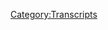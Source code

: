 {{DEFAULTSORT:
    #_TRANSCRIPT_0099:November 1, 2017
}}{{Transcript
    | title         = [[99: November 1, 2017]]
    | caption       = [https://knowledgefight.libsyn.com/knowledge-fight-nov-1-2017 Listen to this episode on Libsyn]
    | episodeNumber = [[99: November 1, 2017|99]]
    | length        = 02:11:57
}}

{{MessageBox
    | header     = Warning: Bot Generated Content
    | text       = This transcript was automatically generated by transcription software and likely contains many mistakes and misattributions. Please check the audio for definitive quotes, attribution, and context.
    | image      = N3yvass4myg91.webp
    | imagewidth = 50px
    | id         = warning
}}

{{TranscriptBlock
    | name      = Alex Jones
    | timestamp = 00:00:00.000
    | text      = Andy in Kansas, you're on the air. Thanks for holding. Well, Alex, I'm a first time caller. I'm a huge fan. I love your work.
}}

{{TranscriptBlock
    | name      = Dan
    | timestamp = 00:00:07.000
    | text      = Hey everybody, welcome back to knowledge fight. I'm Dan. I'm Jordan and we are a couple dudes like to sit around drink novelty beverages and talk a little bit about Alex Jones. There's
}}

{{TranscriptBlock
    | name      = Jordan
    | timestamp = 00:00:15.000
    | text      = a special twist today though we're not drinking novelty beverages.
}}

{{TranscriptBlock
    | name      = Dan
    | timestamp = 00:00:19.000
    | text      = Na Na, na.
}}

{{TranscriptBlock
    | name      = Jordan
    | timestamp = 00:00:21.000
    | text      = Sod wine. My friend palisade.
}}

{{TranscriptBlock
    | name      = Dan
    | timestamp = 00:00:23.000
    | text      = I think I think it's in honor of Area, California and maybe the Palisades
}}

{{TranscriptBlock
    | name      = Jordan
    | timestamp = 00:00:28.000
    | text      = now it's France. Also the Palisades are in Florida. No, they're
}}

{{TranscriptBlock
    | name      = Dan
    | timestamp = 00:00:31.000
    | text      = not. Isn't it an area of California, isn't it? I don't know. I think it is. I think I might be thinking of the Everglades. I associate them. Definitely. I associate them with Saved by the Bell for some reason. They live in the Palisades.
}}

{{TranscriptBlock
    | name      = Jordan
    | timestamp = 00:00:45.000
    | text      = know they constantly had to keep building Palisades to keep the Huns out. A lot of Saved by the bell if I remember.
}}

{{TranscriptBlock
    | name      = Dan
    | timestamp = 00:00:51.000
    | text      = That's correct. All the high jinks that Zack Morris one is gone. Yeah, the king is calm the dork on the show. Yeah. So what is a podcast? I
}}

{{TranscriptBlock
    | name      = Jordan
    | timestamp = 00:01:01.000
    | text      = kill that. That's family. I'm just throwing them all in there. If we're gonna make a pot pie of shitty references, we might as well go all the way.
}}

{{TranscriptBlock
    | name      = Dan
    | timestamp = 00:01:10.000
    | text      = All right. So this is a podcast where we talk about Alex Jones. Indeed, twist is
}}

{{TranscriptBlock
    | name      = Jordan
    | timestamp = 00:01:15.000
    | text      = you know a lot about Alex Jones, my friend you
}}

{{TranscriptBlock
    | name      = Dan
    | timestamp = 00:01:17.000
    | text      = don't know anything about him. Today we'll be going over the November 1 2017. Three
}}

{{TranscriptBlock
    | name      = Jordan
    | timestamp = 00:01:23.000
    | text      = days away from Ragnarok. Burning everybody down? Absolutely. But first I have a cup or only one two days away from Thor Ragnarok.
}}

{{TranscriptBlock
    | name      = Dan
    | timestamp = 00:01:32.000
    | text      = I have a couple of things I want to get into really quick before we start the show that have nothing to do with the show, of course, but we got to turn this into a little bit of like, look, people get tired of fucking Alex Jones. So let's give them a little bit of something I know is
}}

{{TranscriptBlock
    | name      = Jordan
    | timestamp = 00:01:43.000
    | text      = ex wife got tired of fucking let me tell you about Genghis Khan. Oh,
}}

{{TranscriptBlock
    | name      = Dan
    | timestamp = 00:01:50.000
    | text      = boy. So I got a couple people I want to put on blast. Yeah. Okay. The first of them is Will Smith.
}}

{{TranscriptBlock
    | name      = Jordan
    | timestamp = 00:01:59.000
    | text      = Will Smith fine. So again, the time somebody finally took him down before we start the
}}

{{TranscriptBlock
    | name      = Dan
    | timestamp = 00:02:05.000
    | text      = show live here on Twitch. I like to have a themed playlist that people can try and guess the theme of and today's was songs with cities or apparently, counties regions in the title I was going through and I realized like, oh, Miami Will Smith. That's one of them as we went back and listened to it, and I realized well Smith's got a lot of albums. And so I was like why does he have a lot of albums That's That's embarrassing. Like that's that didn't work out for
}}

{{TranscriptBlock
    | name      = Jordan
    | timestamp = 00:02:35.000
    | text      = him. Hey man, if I polymath is a polymath no matter how you slice it Big Willie style
}}

{{TranscriptBlock
    | name      = Dan
    | timestamp = 00:02:39.000
    | text      = was a hit. And then will anyone it was his second album. And I went I was like I was looking through like what are the fucking tracks on will lynnium just didn't work out and get this.
}}

{{TranscriptBlock
    | name      = Jordan
    | timestamp = 00:02:49.000
    | text      = Well, there's will injury there's will decade. That's a
}}

{{TranscriptBlock
    | name      = Dan
    | timestamp = 00:02:53.000
    | text      = region of the world. So I was I was scrolling through it and I saw the wild wild west the theme song from Wild Wild West. I was on air banger unqualified bang until I was like I haven't heard that in a while. I want to fucking listen to wild wild west right and I'm gonna play the beginning of it. Because it's important. I want you to listen to this.
}}

{{TranscriptBlock
    | name      = Jordan
    | timestamp = 00:03:12.000
    | text      = Nobody's ever said that before. Absolutely nobody's ever seen this is why beginning of Wild Wild West is important.
}}

{{TranscriptBlock
    | name      = Dan
    | timestamp = 00:03:19.000
    | text      = It's not the same as the beginning in the movie Wild Wild West. I'll tell you that for sure.
}}

{{TranscriptBlock
    | name      = Jordan
    | timestamp = 00:03:23.000
    | text      = It's the same as in Godzilla vs. Mothra.
}}

{{TranscriptBlock
    | name      = Dan
    | timestamp = 00:03:26.000
    | text      = Right. Absolutely. Okay, that was in the lawsuit. So like listen to this and it'll become clear why I'm putting them on blast. Okay.
}}

{{TranscriptBlock
    | name      = Jordan
    | timestamp = 00:03:35.000
    | text      = Ah, you took the you took the headphone jack out that could have been so smooth. Ah, god damn it. Dan. Your transitions are terrible. Retro, actively bad transition.
}}

{{TranscriptBlock
    | name      = Dan
    | timestamp = 00:03:45.000
    | text      = I thought you were gonna Vamp for a minute. So throw me under the bus. No, here we go. So
}}

{{TranscriptBlock
    | name      = Unknown Speaker
    | timestamp = 00:03:49.000
    | text      = Jaden. Look, it's only a couple more records left on the album, man like what you think I should put on now? What's really not come on man, people when people heard that. I mean, I got some hot records. I got the rain. I got oh, what should I do next? Wow. Wow. All right. Well, you know what? I'm gonna just go on. I'm gonna pick my own. I'm gonna put something else. Alright, alright, man. Fine.
}}

{{TranscriptBlock
    | name      = Dan
    | timestamp = 00:04:12.000
    | text      = Wow. He's blaming his son for putting Wild Wild West on his album. Even though it came out on the wild wild west soundtrack.
}}

{{TranscriptBlock
    | name      = Jordan
    | timestamp = 00:04:22.000
    | text      = I think he hates that song. And he's like, already put it out. Why? Why
}}

{{TranscriptBlock
    | name      = Dan
    | timestamp = 00:04:26.000
    | text      = would I do it again?
}}

{{TranscriptBlock
    | name      = Alex Jones
    | timestamp = 00:04:27.000
    | text      = That's a desperate cash grab trying to fill up this
}}

{{TranscriptBlock
    | name      = Dan
    | timestamp = 00:04:29.000
    | text      = album. He's booking puts it on his baby son.
}}

{{TranscriptBlock
    | name      = Jordan
    | timestamp = 00:04:31.000
    | text      = I don't like how that's very Alex Jonesy and interaction as well. At the same time as he was like, Hey, I don't want to put the song on there. I've got too many hot tracks. Right right. I don't mean to brag.
}}

{{TranscriptBlock
    | name      = Dan
    | timestamp = 00:04:44.000
    | text      = I got that one shitty track, kid. Yeah. And then the so he's on Jaden has been ruining our lives. Ever since the beginning. I can never get enough of that song that was actually Jaden might have been right but be that as it may, Will Smith, still going on blast for blaming his kid for putting us on? On the same album, All right, another person that's gotta go on blast. Yes.
}}

{{TranscriptBlock
    | name      = Jordan
    | timestamp = 00:05:03.000
    | text      = I don't know Jaden Smith for putting Wild Wild West on that album.
}}

{{TranscriptBlock
    | name      = Dan
    | timestamp = 00:05:06.000
    | text      = I don't know the name of this person, but this person is going on blast hard. And it is the person who created the bus stop ads for the Ninja Turtles adventure in New York.
}}

{{TranscriptBlock
    | name      = Jordan
    | timestamp = 00:05:17.000
    | text      = Oh yeah, they're weird as fuck.
}}

{{TranscriptBlock
    | name      = Dan
    | timestamp = 00:05:18.000
    | text      = Have you seen these around? Yeah. All right. So there's those of you who haven't seen these, there's a bunch of them.
}}

{{TranscriptBlock
    | name      = Jordan
    | timestamp = 00:05:23.000
    | text      = You gotta get back into stand up. This
}}

{{TranscriptBlock
    | name      = Dan
    | timestamp = 00:05:25.000
    | text      = is this is a good job.
}}

{{TranscriptBlock
    | name      = Jordan
    | timestamp = 00:05:27.000
    | text      = You can easily do 15 to 20 on
}}

{{TranscriptBlock
    | name      = Dan
    | timestamp = 00:05:29.000
    | text      = this. So there's one of them. That's all four of the turtles in Times Square. And they're all like doing a pose down. Donatella has got like, a statue of liberty hat on and what have you. Fucking Michelangelo has food in his hand. What is it?
}}

{{TranscriptBlock
    | name      = Unknown Speaker
    | timestamp = 00:05:46.000
    | text      = Oh, it's not pizza. Oh, it's
}}

{{TranscriptBlock
    | name      = Dan
    | timestamp = 00:05:47.000
    | text      = not pizza.
}}

{{TranscriptBlock
    | name      = Unknown Speaker
    | timestamp = 00:05:48.000
    | text      = It's not pizza.
}}

{{TranscriptBlock
    | name      = Dan
    | timestamp = 00:05:49.000
    | text      = It's a pretzel. What? What the fuck are they doing? New York is known. Secondly, the Ninja Turtles are known for pizza. To the point where in the video games it was what gave
}}

{{TranscriptBlock
    | name      = Jordan
    | timestamp = 00:06:01.000
    | text      = you it was the most important piece of the video game
}}

{{TranscriptBlock
    | name      = Dan
    | timestamp = 00:06:04.000
    | text      = fucking pretzel. outta here.
}}

{{TranscriptBlock
    | name      = Unknown Speaker
    | timestamp = 00:06:09.000
    | text      = Michelangelo.
}}

{{TranscriptBlock
    | name      = Dan
    | timestamp = 00:06:11.000
    | text      = Everybody at that.
}}

{{TranscriptBlock
    | name      = Jordan
    | timestamp = 00:06:14.000
    | text      = And it's not like it like I can understand if it was like he was holding a salad or something because like eat healthy. Right. But a pretzel is not more
}}

{{TranscriptBlock
    | name      = Dan
    | timestamp = 00:06:21.000
    | text      = healthy. There's a lot of salt. Yeah, it's a lot a lot of oil. Yeah. Yeah. total bullshit. I don't know how that ad gets through the entire ad agency. We're out. That's gonna be like, Hold on now. Hold on. We're about the age where we grew up with Ninja Turtles. I don't think they were in depression,
}}

{{TranscriptBlock
    | name      = Jordan
    | timestamp = 00:06:36.000
    | text      = shouldn't we no more.
}}

{{TranscriptBlock
    | name      = Dan
    | timestamp = 00:06:37.000
    | text      = I think they went crazy for pizza. That was like the last line of the movies.
}}

{{TranscriptBlock
    | name      = Jordan
    | timestamp = 00:06:44.000
    | text      = The movies end with some joke about pizza. And most importantly, a line that I use still to this day from the original Teenage Mutant Ninja Turtles movie. wise man once said forgiveness is divine. But you never pay full price for late pizza.
}}

{{TranscriptBlock
    | name      = Dan
    | timestamp = 00:06:58.000
    | text      = Yeah, there's another one that was like to err is human. But pizza is awesome.
}}

{{TranscriptBlock
    | name      = Jordan
    | timestamp = 00:07:05.000
    | text      = Cowabunga divine
}}

{{TranscriptBlock
    | name      = Dan
    | timestamp = 00:07:06.000
    | text      = Splinter made a funny.
}}

{{TranscriptBlock
    | name      = Jordan
    | timestamp = 00:07:10.000
    | text      = It's weird. That movie was very strange, because that is a Teenage Mutant Ninja Turtles movie. Right. But it is actually a very interesting look at how kids join gangs.
}}

{{TranscriptBlock
    | name      = Dan
    | timestamp = 00:07:23.000
    | text      = Right? It's apparent. Yeah, it's
}}

{{TranscriptBlock
    | name      = Jordan
    | timestamp = 00:07:24.000
    | text      = very fascinating. Yeah.
}}

{{TranscriptBlock
    | name      = Dan
    | timestamp = 00:07:26.000
    | text      = So anyway, that's a couple of people are on blast. We'll come up with a sound effect for that at a later date. But now let's get into maybe. So let's get into Alex Jones. First of all, I'd like to give a couple of policy walk shout outs to new donors. We really appreciate that. We got a new policy wonk in the fold. It was shout out to you, Kevin.
}}

{{TranscriptBlock
    | name      = Alex Jones
    | timestamp = 00:07:52.000
    | text      = I'm a policy wonk.
}}

{{TranscriptBlock
    | name      = Dan
    | timestamp = 00:07:53.000
    | text      = Thank you so much for heaven.
}}

{{TranscriptBlock
    | name      = Jordan
    | timestamp = 00:07:54.000
    | text      = Welcome aboard.
}}

{{TranscriptBlock
    | name      = Dan
    | timestamp = 00:07:56.000
    | text      = We appreciate it. So very much. Also, someone else has joined the ranks of the globalists with a an incredibly generous donation we appreciate very much. Big shout out going out to you, Keegan.
}}

{{TranscriptBlock
    | name      = Alex Jones
    | timestamp = 00:08:07.000
    | text      = I'm a policy wonk donkey I'm telling you brilliant someone someone sodomized suddenly a bucket of poop Danny sharp.
}}

{{TranscriptBlock
    | name      = Dan
    | timestamp = 00:08:17.000
    | text      = Thank you very much. You're officially a globalist. I'm sodomized send me a bucket. Fantastic. Never
}}

{{TranscriptBlock
    | name      = Jordan
    | timestamp = 00:08:25.000
    | text      = not going to enjoy that.
}}

{{TranscriptBlock
    | name      = Dan
    | timestamp = 00:08:27.000
    | text      = Never. It's the it's the gift that keeps on giving from Reverend David Manning. So we're gonna get in today's episode. Yes, November 1. But first here is an out of context drop from this episode.
}}

{{TranscriptBlock
    | name      = Roger Stone
    | timestamp = 00:08:38.000
    | text      = When you repeat a lie makes you a liar.
}}

{{TranscriptBlock
    | name      = Dan
    | timestamp = 00:08:42.000
    | text      = Yep. Thank you, Roger Stone. Thanks for clarifying that. We'll get to you in a minute. Roger. There's a lot of
}}

{{TranscriptBlock
    | name      = Jordan
    | timestamp = 00:08:52.000
    | text      = Roger Stone explaining lying to us is maybe one perhaps the best teacher that's like a con man teaching the FBI how to con people. Right.
}}

{{TranscriptBlock
    | name      = Dan
    | timestamp = 00:09:03.000
    | text      = But like, but a con man who's still actively Yeah, games.
}}

{{TranscriptBlock
    | name      = Jordan
    | timestamp = 00:09:07.000
    | text      = Well, I mean, that's every great con movie where the con man has to be playing the FBI as well. Like, that's how that has to go down
}}

{{TranscriptBlock
    | name      = Dan
    | timestamp = 00:09:14.000
    | text      = there. So they should absolutely watch that movie is tainted now. Yeah. But anyway, let's get into it. Today's episode features a lot of people given up the game quite a bit, right. There's some big news in the world of Alex, which I think is going to excite everybody. And beyond that there. I have to put Media Matters on blast. They will be joining Will Smith and the ad company behind the Ninja Turtles in New York caramel company. I appreciate what Media Matters is doing and bringing attention to stuff, but they've made a critical error. And I will discuss it a little bit later in the episode. But let's start off with some big news and Alex Jones land. This is great.
}}

{{TranscriptBlock
    | name      = Alex Jones
    | timestamp = 00:09:58.000
    | text      = Al Gore. Let me tell you about how The scenes is quarterbacking the attempted takedown of free speech in America and this broadcast. And the next few weeks I'll be at liberty to tell you about it. I'm not at this point. But we have Soros. Al Gore. You've seen Podesta? Saying, Alex Jones E. Sh. You know what? T OS two, he never even tweets but it's about T. And I don't say that, like I'm bragging. I need everybody's prayers. And I need your financial support. Okay.
}}

{{TranscriptBlock
    | name      = Dan
    | timestamp = 00:10:31.000
    | text      = So, one theme that you're gonna see is, ah, you
}}

{{TranscriptBlock
    | name      = Jordan
    | timestamp = 00:10:35.000
    | text      = know, what tea shop? Does he not know what the name of like an ampersand or a star is? You know, like, Isn't that how we usually didn't cartoon eyes are defective?
}}

{{TranscriptBlock
    | name      = Dan
    | timestamp = 00:10:50.000
    | text      = I didn't think he was gonna come back for the T. Yeah, those are gonna be sh you know what I mean? Right there. Yeah. But this is something that he's going to come back to over and over.
}}

{{TranscriptBlock
    | name      = Jordan
    | timestamp = 00:11:00.000
    | text      = Ah, you know what it?
}}

{{TranscriptBlock
    | name      = Dan
    | timestamp = 00:11:03.000
    | text      = short stint. So he's gonna come back to this over and over and over again. And it turns out that Al Gore may or may not be suing Alex, from all the context clues that I have. Ooh, I don't know if it's Al Gore, but someone is fucking Sue and Alex. All right. Alex is scared. He is shook. Because as we know he is halfway crook and coward scared to death scared to look. He is He is in trouble. Yeah, some Something big is happening behind the scenes. And I think it might have something to do with this next clip.
}}

{{TranscriptBlock
    | name      = Alex Jones
    | timestamp = 00:11:36.000
    | text      = I think they can smash us all that will do is invigorate us even more. And as Winston Churchill said, We shall go on to the end, whatever the cost may be, we shall defend our republic, rather that we shall never surrender. He said, We shall go on to the end, whatever the price, maybe she'll defend our Island as Churchill is getting better. We'll go on to the end, drags on to the end. And as you can see, we're winning. But it is. Quite frankly, I love it. I can't wait to I can bring all this stuff out very soon, but they figure it out. We've got PI's and people really freaked out. So I'm not telling you anything. They don't know already. We'll be back stick.
}}

{{TranscriptBlock
    | name      = Jordan
    | timestamp = 00:12:25.000
    | text      = They figured out we're stalking them. Right?
}}

{{TranscriptBlock
    | name      = Dan
    | timestamp = 00:12:28.000
    | text      = I don't trust Alex Jones to hire a competent private investigator. Based on everything I know about everyone else he's ever hired. I imagine He's harassing these people. Right. I imagine there's a you know, just taking pictures in Al Gore's windows or something like
}}

{{TranscriptBlock
    | name      = Jordan
    | timestamp = 00:12:44.000
    | text      = that. I think it's just Owen Troyer putting on a hat and glasses. Yeah, it might as well be like with a magnifying glass like Sherlock Holmes.
}}

{{TranscriptBlock
    | name      = Dan
    | timestamp = 00:12:53.000
    | text      = It's absolute insanity. I think the all likelihood points to like he has been harassing slash stalking. Certain people may be one of the Podesta's. Yeah, that seems to be implied a little bit later in the episode that that was one of the people who put the PI's on. But one of the fun things about this episode is you'll notice he just keeps saying like, I look I can't wait to talk I can't talk about look Aligarh soon. keeps talking about how he can't talk about how Al Gore's Sir Go.
}}

{{TranscriptBlock
    | name      = Jordan
    | timestamp = 00:13:23.000
    | text      = I want to be his lawyer so bad. His lawyer is fucking rich because of a
}}

{{TranscriptBlock
    | name      = Dan
    | timestamp = 00:13:29.000
    | text      = lot of billable hours. Oh, man. A lot of billable hours. A lot available. Guardians of Ga'hoole. Yeah, well,
}}

{{TranscriptBlock
    | name      = Jordan
    | timestamp = 00:13:35.000
    | text      = I mean, naturally, Alex Jones thinks Hogwarts is real, so they would have the best lawyers that can cloud people's minds. So
}}

{{TranscriptBlock
    | name      = Dan
    | timestamp = 00:13:42.000
    | text      = Jordan, you weren't here yesterday.
}}

{{TranscriptBlock
    | name      = Jordan
    | timestamp = 00:13:43.000
    | text      = Use the Imperius curse.
}}

{{TranscriptBlock
    | name      = Dan
    | timestamp = 00:13:44.000
    | text      = I was hanging out with Cthulhu yesterday Yes. And you missed a little propaganda game that Alex Jones played okay. He played it with a guest who goes by the name of Zack and Alex without investigating this guy at all pretends that he has high level intelligence information and I don't know I don't like
}}

{{TranscriptBlock
    | name      = Jordan
    | timestamp = 00:14:03.000
    | text      = the phrase no whammies involved
}}

{{TranscriptBlock
    | name      = Dan
    | timestamp = 00:14:05.000
    | text      = no but he did that would be a great propagate haulers. Zack did agree with Alex Jones as guest who said that there were helicopters involved in the Las Vegas shooting where people were shooting at the crowd from helicopters so it seems credible All right real credible
}}

{{TranscriptBlock
    | name      = Jordan
    | timestamp = 00:14:22.000
    | text      = helicopters people shooting from the crowd
}}

{{TranscriptBlock
    | name      = Dan
    | timestamp = 00:14:25.000
    | text      = no shooting at the crowd. Yeah, right. Alright, so Alex has this caller Zack and the game that he played I apologize to everyone who listened to yesterday's episode but the game was he says that he knows all of the information about what happened but he can't talk about it. Then the guests that he has Shepard Angeles and this caller say a bunch of stuff. After the call Alex is like can you believe it? That's all the secret information I had. He plays that game a lot. It's so fucking it's complete nonsense. So funny. Yeah. And so he said yesterday I want to get this Zach back as a guest and here is the That conclusion of that
}}

{{TranscriptBlock
    | name      = Alex Jones
    | timestamp = 00:15:01.000
    | text      = into other agencies, promoted, who I know has given us good info on air, and that it's mirrored information I've gotten from other sources inside the deep state. And he was gonna come on today, but he got called into a meeting yesterday. They were listening. And he's gotten in some trouble. And what did he say? He said, was clearly Saudi Arabian connections to Vegas, and that there's more imminent attacks coming.
}}

{{TranscriptBlock
    | name      = Dan
    | timestamp = 00:15:27.000
    | text      = So Alex uses that to weave into the Manhattan truck attack that happened.
}}

{{TranscriptBlock
    | name      = Jordan
    | timestamp = 00:15:33.000
    | text      = I'm sorry, we heard you were on Infowars right. And we just can't have you work the fryer anymore. We can't do it. You could do not representing McDonald's very well. You
}}

{{TranscriptBlock
    | name      = Dan
    | timestamp = 00:15:44.000
    | text      = can make that call on your own time, but you're not. You can't do this can't can't do it got orders piling up and look
}}

{{TranscriptBlock
    | name      = Jordan
    | timestamp = 00:15:49.000
    | text      = I don't even want to fire you. I just want to reprimand you but this is your third one. So can
}}

{{TranscriptBlock
    | name      = Dan
    | timestamp = 00:15:54.000
    | text      = I be honest, this is a good fantasy but more likely he got called into a meeting with his mom, you know like oh, like quite thick There's no fucking way that there was like the he got called into like, the FBI director's office. It could
}}

{{TranscriptBlock
    | name      = Jordan
    | timestamp = 00:16:08.000
    | text      = be that that his destiny raid was about to start could be like That's entirely possible. I think Destiny two came out people like that a lot.
}}

{{TranscriptBlock
    | name      = Dan
    | timestamp = 00:16:15.000
    | text      = I'm gonna guess that the guy was either like, I don't want to do this. This This bit has gone far enough. Or something. I just hit Alex presented as like he's called in for years. Right? I can tell you that. I've been studying Alex for the last 11 months. I've listened to the entirety of 2015 in a whole bunch of episodes Other than that, and it's not Yeah, he doesn't call in
}}

{{TranscriptBlock
    | name      = Jordan
    | timestamp = 00:16:38.000
    | text      = that's like Robert David Steele and weary Cassidy is like Oh, hold on a second. I just don't want to do it.
}}

{{TranscriptBlock
    | name      = Dan
    | timestamp = 00:16:43.000
    | text      = Hold on a second here. I'm looking at the chat room garbage. Garbage dick. Are you saying that this Zach guy is a Reddit celebrity? Is that is that the case? I think we might be getting some intel from the from the chat room. Don't try and pretend this person's an intelligence. Garbage dick. Great. Oh, great. That's
}}

{{TranscriptBlock
    | name      = Jordan
    | timestamp = 00:17:04.000
    | text      = what I imagined Star Trek Deep Space Nine in real life would be it's just like garbage dick. Are you there?
}}

{{TranscriptBlock
    | name      = Unknown Speaker
    | timestamp = 00:17:10.000
    | text      = Can you hear me garbage Dick way
}}

{{TranscriptBlock
    | name      = Dan
    | timestamp = 00:17:12.000
    | text      = way way way way garbage Dick Zack is not based stickman those are those are different. Those are different dudes based stickman was also on I gotcha. So that may be the Zack CIA Faker, FBI Faker guy? He might be a Reddit celebrity. Who knows?
}}

{{TranscriptBlock
    | name      = Jordan
    | timestamp = 00:17:30.000
    | text      = I keep thinking that base stickman is like Slenderman I keep getting too too mixed up. Oh, no. Is he the is Slenderman is the reason that those two kids killed
}}

{{TranscriptBlock
    | name      = Dan
    | timestamp = 00:17:39.000
    | text      = the Slenderman i Yeah. Slenderman I'm also let's get rid of the babba Duke right. There's all sorts of
}}

{{TranscriptBlock
    | name      = Jordan
    | timestamp = 00:17:47.000
    | text      = Roger Stone is the babba Duke actually
}}

{{TranscriptBlock
    | name      = Dan
    | timestamp = 00:17:49.000
    | text      = Oh man. Yeah, that is my dude over here. That's tweet ever at spook person. So in this next, we're gonna get into an era here. There's a chunk going on here. Right and what we end up with is Alex Jones has found out about the truck attack and in Manhattan that's not good. He pretends
}}

{{TranscriptBlock
    | name      = Jordan
    | timestamp = 00:18:14.000
    | text      = that you almost want to keep some pizza pieces of news away from him and some pizzas away from well trim it up Alex it look if they Teenage Mutant Ninja Turtles can't have pizza. Goddamnit Alex neither can you Alex, you
}}

{{TranscriptBlock
    | name      = Dan
    | timestamp = 00:18:25.000
    | text      = get a pretzel. So Aleksa I mean, I don't know I don't know how else to set this up. He just launches into an incredibly I mean, why mama phobic quite bigoted rant big. And this is some of the stuff that that Media Matters was covering and this will be part one of the discussion about that and then at the end of the episode i'll explain what they could have done better.
}}

{{TranscriptBlock
    | name      = Alex Jones
    | timestamp = 00:18:48.000
    | text      = But at this mentally retarded animal let's screen a vicious psychotic inbred ISIS get Look at that guy.
}}

{{TranscriptBlock
    | name      = Dan
    | timestamp = 00:18:57.000
    | text      = This stuff was not in the immediate matters report. Look at
}}

{{TranscriptBlock
    | name      = Alex Jones
    | timestamp = 00:19:01.000
    | text      = that demon. Oh, and he just culturally and REG and again, it's a cooking for the left. They left us in their homes across the nation last night weren't just making apologies like Jake Tapper saying it's beautiful. But a lot of you can better believe we're engaging in self flagellation. And I'm not joking when I say that. They love this the fact that we can bring in I think a millions of these people were waiting different
}}

{{TranscriptBlock
    | name      = Jordan
    | timestamp = 00:19:33.000
    | text      = direct ads.
}}

{{TranscriptBlock
    | name      = Alex Jones
    | timestamp = 00:19:35.000
    | text      = That's hard to do. From the inbreeding and but totally psychotic always believe their God, like any like a lot of other seriously inbred mentally we tried to people's very sad, but this Ovenbird describing
}}

{{TranscriptBlock
    | name      = Jordan
    | timestamp = 00:19:49.000
    | text      = why people are
}}

{{TranscriptBlock
    | name      = Alex Jones
    | timestamp = 00:19:52.000
    | text      = in high numbers. So it's not just the religion folks. It's the inbreeding armies of inbred psycho killers. We gotta get rid of psycho inbred Muslim hillbillies
}}

{{TranscriptBlock
    | name      = Jordan
    | timestamp = 00:20:05.000
    | text      = attacking Muslim hillbillies.
}}

{{TranscriptBlock
    | name      = Alex Jones
    | timestamp = 00:20:09.000
    | text      = They're my nose areas, the Appalachia where some people are inbred, you don't mess with those people, they'll kill you in two seconds. Because they're inbred, folks. They're crazy. He seemed imagine if there was a billion Appalachians in the world and half of more inbred psychotic, and they're just literally writing them down on us. I just got to tell you like it is.
}}

{{TranscriptBlock
    | name      = Dan
    | timestamp = 00:20:33.000
    | text      = Okay, great. Thanks. Thanks for that. If you want it to tell people like it is you should actually get into the reality of inbreeding, especially when it's like second cousins and stuff like that, and how that's really not that bad. Now, the only air we've talked about this in great detail in the past we did, which is something
}}

{{TranscriptBlock
    | name      = Jordan
    | timestamp = 00:20:51.000
    | text      = I don't feel comfortable saying, Well, I mean, you know, we've talked about inbreeding very detailed, and well, not just now I know, I know,
}}

{{TranscriptBlock
    | name      = Dan
    | timestamp = 00:21:00.000
    | text      = in the context of, it doesn't necessarily create diseases. It just gives you a higher likelihood if they're already there. recessive
}}

{{TranscriptBlock
    | name      = Jordan
    | timestamp = 00:21:08.000
    | text      = gene traits are going to explode your higher there's a higher chance of mutation, negative mutation, but it's not a it's not like a guaranteed No, everybody is going to come out looking like the hills have ISP. And guess
}}

{{TranscriptBlock
    | name      = Dan
    | timestamp = 00:21:21.000
    | text      = what, a lot of times it just gives you a giant foot. Sometimes it does give you elephantitis or some sort of physical ailment. Doesn't make you crazy.
}}

{{TranscriptBlock
    | name      = Jordan
    | timestamp = 00:21:28.000
    | text      = Who doesn't want a giant foot? Right and supermario three? Ah, you you just drove around and bounce
}}

{{TranscriptBlock
    | name      = Dan
    | timestamp = 00:21:35.000
    | text      = around. Exactly. You're great at kickball. Yeah, all the kids want to hang out with you your voice. So anyway, here is more. This is more of what
}}

{{TranscriptBlock
    | name      = Jordan
    | timestamp = 00:21:44.000
    | text      = we'll be back with more Dan and Jordan on the pleasures of inbreeding.
}}

{{TranscriptBlock
    | name      = Dan
    | timestamp = 00:21:48.000
    | text      = This next clip gets into more of what Media Matters actually covered. Yeah.
}}

{{TranscriptBlock
    | name      = Alex Jones
    | timestamp = 00:21:52.000
    | text      = But this guy in front of witnesses was chirping, chirping the Allah Akbar, I'm an inbred piece of garbage. Say he was chirping. I'm an inbred psychopath with delusions of grandeur. Turn your apparatus a lot of times just delusions of grandeur. You think you're invincible? He or you're drooling idiot who wipes his butt with your hand. Come on, but your God and Linda Sir Sir loves you and wants to put women under it. Because Luna sorcerer looks like his brother. Oh, same genetics all scrambled together. All the slave trading all other comes from these folks. What we're supposed to be culturally rich and too bad. You didn't fully take Europe 1400 years ago. Too bad. There was a Counter Strike called the Crusades. Apologize. Please take us please inbreed us and pour acid on our faces and cut women's genitals off and murder the gays at liberal liberal. Great.
}}

{{TranscriptBlock
    | name      = Jordan
    | timestamp = 00:22:58.000
    | text      = Don't you have more in common with them than? Yeah. Doesn't he have a lot more in common with them? I seems Yeah. He seems to have described first himself, then all the things that he wants to do,
}}

{{TranscriptBlock
    | name      = Dan
    | timestamp = 00:23:12.000
    | text      = or at least the people that he makes excuses for seem to really be into. Yeah, like all of these organizations. And hey, like, the other thing, I don't want to talk about any of that stuff because a lot of that we've debunked in the past and we've discussed, what I want to talk about is very specifically like the big thing the headline that media matters at is he's talking about how Linda Sarsour looks like the sibling of the attacker. That was that was that that that was their head
}}

{{TranscriptBlock
    | name      = Jordan
    | timestamp = 00:23:37.000
    | text      = out of that they went with callus Joan says Linda Sarsour looks like a
}}

{{TranscriptBlock
    | name      = Dan
    | timestamp = 00:23:41.000
    | text      = thing he called the guy a retarded animal that talks about inbreeding forever. Yeah, that's that's what they did. And they didn't dig in at all into other things that he says that are much more troubling. The thing that I want to get to the like really put my finger on here is what he is saying. The subtext of everything he's saying is all Muslims are unipolar. There are only one sort of Muslim. And this is a perspective that we've encountered over and over again on Alex Jones's show. Another thing I want to bring into focus is today while I was on the bus, going to and from therapy, right, I noticed a bunch of Ninja Turtles. Well, I noticed that as well. But I noticed on Twitter, a lot of people complaining about Laura Loomer. Laura Loomer, got on Twitter and she said Can someone start an Uber or Lyft that doesn't use Muslim drivers. I don't want to I don't want to give money to Muslim immigrants, something along those lines. And everyone got surprised. I'm like, Guys, yeah, I'm we've we've been over this. You know, like, everyone's getting hundreds of retweets for being like Laura Loomer sucks and like, we could have told you that six months ago, that's when she went on Alex's show and said that there are no ratter there are no rational Muslims. There's no moderate Muslims, when she went on the show and said that everyone one's in denial about the idea that we're at war with that religion. We already fucking knew that she's come out and said way worse. Everyone's acting like oh, what a surprise. It's fucking garbage. Get up to speed you assholes. Not you people listening. You're great, but the rest of the world needs to get up to speed. This is a problem. It's scary.
}}

{{TranscriptBlock
    | name      = Jordan
    | timestamp = 00:25:17.000
    | text      = You're just trying to ruin Twitter for everybody. Look, look at how excited they were to discover a new fucking race fader to hate. Oh, that wonderful. Also, those retweets are signs of joy not rage, or Apparently you're just exploding with happiness at itself.
}}

{{TranscriptBlock
    | name      = Dan
    | timestamp = 00:25:33.000
    | text      = So apparently, there's a little bit of a Twitter war going on between Luma and Laura southern with Lauren southern which is exciting.
}}

{{TranscriptBlock
    | name      = Jordan
    | timestamp = 00:25:40.000
    | text      = Sure. Why did why did these sentences exist now? Dan? Dan, why are we doing this to ourselves?
}}

{{TranscriptBlock
    | name      = Dan
    | timestamp = 00:25:47.000
    | text      = Because no one took care of Alex Jones five years ago, or because his mom didn't take care of them didn't look keep them learning years ago. Yeah. Anyway, I also have on pretty decent authority that that doesn't sound anything like Alex's mom. It's from someone who has met her. So here is this next clip Alex gets into more anti Muslim stuff but also weaves in Hollywood a little bit in a fairly gross way.
}}

{{TranscriptBlock
    | name      = Alex Jones
    | timestamp = 00:26:10.000
    | text      = Though rap sheet 56 So far, and suddenly it's pedophilia popping up
}}

{{TranscriptBlock
    | name      = Dan
    | timestamp = 00:26:16.000
    | text      = he's talking about charges against Weinstein or accusations that are made against Weinstein.
}}

{{TranscriptBlock
    | name      = Alex Jones
    | timestamp = 00:26:22.000
    | text      = Oh, and who does Harvey Weinstein like he wants to bring in Muslims to cook your world like he likes it to base women and young girls. Base the whole country he said yesterday he's given the world that gift with what he's just done. You're lucky I've given you this gift. And whoever wants to know just like you're just joking. 10 million military age men slaughter you only want a liberal Oh, it's so liberal. These are the insane maniacs that think they're God. I think
}}

{{TranscriptBlock
    | name      = Dan
    | timestamp = 00:27:02.000
    | text      = he just just, ya know,
}}

{{TranscriptBlock
    | name      = Jordan
    | timestamp = 00:27:05.000
    | text      = he can go fucking die. Yeah, that's no, that's insane. No, no, no, no. I mean, if you accept none of that, if you want to refuse. I mean, our honor. I would like to strike that clip from the record and then his throat I don't know what to tell you about how fucking horrific that
}}

{{TranscriptBlock
    | name      = Dan
    | timestamp = 00:27:21.000
    | text      = is. I don't know the Weinstein is involved with bringing Muslim terrorists into the country or
}}

{{TranscriptBlock
    | name      = Jordan
    | timestamp = 00:27:27.000
    | text      = I hope Weinstein I don't fuck it.
}}

{{TranscriptBlock
    | name      = Dan
    | timestamp = 00:27:31.000
    | text      = Look, like fuck Weinstein and all this but also let's not forget that this is exactly what got Alex sued by Chobani
}}

{{TranscriptBlock
    | name      = Jordan
    | timestamp = 00:27:39.000
    | text      = that's true. I don't think I don't think I don't think Weinstein is gonna find a good jury for that lawsuit
}}

{{TranscriptBlock
    | name      = Dan
    | timestamp = 00:27:47.000
    | text      = company could that's possible but be that as it may I'm not saying that that's the person who's suing Alex currently but that's that's exactly he's he doesn't learn from his past mistakes.
}}

{{TranscriptBlock
    | name      = Jordan
    | timestamp = 00:27:56.000
    | text      = I well. Yeah, that's that's obvious. But what what do you mean he doesn't learn from his past mistakes he learned perfectly from his past mistakes. There are no cons. There are no consequences to his actions. You just put out a video and then your listeners are like, and then say, I didn't do that and then you're fine. And your listeners are just like, Oh, of
}}

{{TranscriptBlock
    | name      = Dan
    | timestamp = 00:28:13.000
    | text      = course he did that he just doesn't want to deal with the hassle. Exactly. You know, he's innocent. He could fight it in court. He doesn't want to deal with it. It'd be too long and absolutely he's got a family. There are
}}

{{TranscriptBlock
    | name      = Jordan
    | timestamp = 00:28:22.000
    | text      = no consequences. If, if our if our boy Hamdi Ulukaya had really fucking tossed his balls over the coals. We would have a very different Alex
}}

{{TranscriptBlock
    | name      = Dan
    | timestamp = 00:28:32.000
    | text      = show. Someone will do that soon enough. Yeah. And I hope it's Al Gore. I hope it's us. We don't have standing.
}}

{{TranscriptBlock
    | name      = Jordan
    | timestamp = 00:28:38.000
    | text      = We could find something. Yeah. So you could get a shyster lawyer.
}}

{{TranscriptBlock
    | name      = Dan
    | timestamp = 00:28:42.000
    | text      = We could we could get to Larry Clayman. Which shout out to listener Julio sent me a link to Larry Clayman is petitioning to be the lawyer investigating, or trying Hillary for her crimes perfect, which would be an amazing I would hire
}}

{{TranscriptBlock
    | name      = Jordan
    | timestamp = 00:28:59.000
    | text      = you in an instant. Larry, you are exactly the type of kangaroo court lawyer I was
}}

{{TranscriptBlock
    | name      = Dan
    | timestamp = 00:29:05.000
    | text      = told to not appear. It's not allowed to appear in multiple people's courts. Like the judge was drunk. Yeah. Guys the worst. So Alex talked about earlier you said that Jake Tapper is saying that like terrorism is wonderful and all that right. And it's because he said that the clip that Alex plays is him saying that the driver said all Akbar and that usually that is a common that is a usually a wonderful, celebratory, positive context thing. And so this is what Alex has to say about that.
}}

{{TranscriptBlock
    | name      = Alex Jones
    | timestamp = 00:29:43.000
    | text      = Jake Tapper is paid to do what he does. And as I just said, All Anwar is useless, so beautiful. It's so beautiful. That's really sick. And what he is doing is virtue signaling from CNN. that we got your back and keep doing what you're doing. Keep an eye out unlike the individual that went out and shot Congressman Scalise and others that day will Blitzer had a guest on said that he was a hero. In the background we'll be right back. Stay watch.
}}

{{TranscriptBlock
    | name      = Dan
    | timestamp = 00:30:24.000
    | text      = So here's the fun thing. The guy who came on Wolf Blitzer show didn't say that. Scalise was a hero. He said that he was it was a friend of his and said that he is a normal guy. He just seems like he was burnt out on politics. Oh, it's fed up with the political state. Yeah. And that's, I mean, that's what you hear from serial killers, friends, or neighbors. They're like, you know, Ted Bundy. His neighbor said he was a normal guy. Right? What have you so that is that he's lying about what the guy said on Wolf Blitzer show. But he's exposed himself because he's saying that CNN endorses terrorism much like when the Steve Scalise shooting happened, Wolf Blitzer had a guest on and Wolf Blitzer didn't say anything to robot him. Alex, you've had Mars base people on your show, and you didn't rebut them. You've had David icon multiple times and you didn't push back about lizard shit.
}}

{{TranscriptBlock
    | name      = Jordan
    | timestamp = 00:31:14.000
    | text      = They're not held to similar standards, and oh,
}}

{{TranscriptBlock
    | name      = Dan
    | timestamp = 00:31:17.000
    | text      = no, but it's fun. All right.
}}

{{TranscriptBlock
    | name      = Jordan
    | timestamp = 00:31:21.000
    | text      = I, the thing I think of Whenever I listen to that, or the past three clips in secession is Alex's bigotry is very real
}}

{{TranscriptBlock
    | name      = Dan
    | timestamp = 00:31:32.000
    | text      = very like oh no, I went when I go back to 2012
}}

{{TranscriptBlock
    | name      = Jordan
    | timestamp = 00:31:35.000
    | text      = No, I know what I'm saying is whenever we whenever you played the BBC clip and the guy you know after the interview that guy is like it's all an act he was he immediately an act that stuff's an act but the bigotry in ingrained in that yes, it's so horrific. It's not just it's not just that he you know you say he's turning Muslims into unipolar which is more to me he's identifying a race Yeah. It's not like the faith or anything like that. He's looking at a man's face and saying almost phonology style, you know, like, these are the parts of the face that make a bad person. Yeah, and it's all of this stuff that people from the Middle East look like definitely he is a horrible bigoted racist. Yeah. Go fucking die. And if your issue you know what is he said something about what somebody else knocking looks like.
}}

{{TranscriptBlock
    | name      = Dan
    | timestamp = 00:32:31.000
    | text      = They're close. They're close. Yeah, they're close to getting or expressing what the issue is. So people could take it seriously, at least this piece of it, but they're not to quote millon, Colin, no cigar. No. But I like like doing that. But I can see that your heart. I agree. I agree with you wholeheartedly. And I think that is why Tom Brokaw called him an unalloyed racist. And Alex is taking great issue with that because the guy used the $5 word, and accurately represented him. Yeah. And Alex, if you want to say, Where's the evidence, we got lots of it. But back to your point about the physical traits that he is going off of things are bad, he's about to get into one that I take particular issue with.
}}

{{TranscriptBlock
    | name      = Alex Jones
    | timestamp = 00:33:11.000
    | text      = We've just shown you an image of the famous Burg chin that again, one of our Islamic friends habit as well. Also the lazy eye is another thing, but but in England, they see lazy eyes as a sign of I mean, after nobility, and when you go to some highfalutin event, the British aristocracy or you know folks in the upper cross, and I've been to a few of them, there, there aren't hardly any eyeballs pointing the right direction.
}}

{{TranscriptBlock
    | name      = Dan
    | timestamp = 00:33:39.000
    | text      = Fuck off, Alex, what
}}

{{TranscriptBlock
    | name      = Jordan
    | timestamp = 00:33:40.000
    | text      = is that even fucking
}}

{{TranscriptBlock
    | name      = Dan
    | timestamp = 00:33:42.000
    | text      = as a as a cross eyed gentleman? Go fuck yourself?
}}

{{TranscriptBlock
    | name      = Jordan
    | timestamp = 00:33:45.000
    | text      = Where does Alex even get his idea of history.
}}

{{TranscriptBlock
    | name      = Dan
    | timestamp = 00:33:49.000
    | text      = The cross is seen as a marker of the aristocracy in England and Alex is going to aristocratic parties. Now there is a real version of this. I don't think that the cross AI being a sign of nobility in England is one of them. But like, like being overweight in a lot of populations, like in Hawaii, that was I mean, the there's a there's a functional reason for
}}

{{TranscriptBlock
    | name      = Jordan
    | timestamp = 00:34:09.000
    | text      = that blood, the blood disease that most of European nobility or aristocracy had for a long time because they were all inbred and assholes. Like, what they all believe what's the one where you believe really, you will feel your haemophilia Yeah, yeah, but
}}

{{TranscriptBlock
    | name      = Dan
    | timestamp = 00:34:23.000
    | text      = even beyond that, what I'm saying is like they're there throughout the world, especially in resource poor areas, people who are overweight as are seen as higher class because they are able to sustain a higher caloric intake. So there are things like that, like, you look at pictures of like old rich Hawaiians. They're fucking super huge, right? And that's why I don't know if that's why necessarily, but it's one reason that I've heard speculated that, like, generally the builds are bigger in Hawaii, because there was over time and isolated population and people select had towards that. So I mean, there's stuff like that cross i YOU cannot explain that way that I mean, there's nothing like you'd have to just bring random cross eyed people into your aristocratic circle.
}}

{{TranscriptBlock
    | name      = Jordan
    | timestamp = 00:35:12.000
    | text      = Who doesn't do that? I do. Everybody wants to see across from now and from, you know, look, I got my posse. There's the bearded lady. Sure. And then there's Dan, the cross eyed bearded lady those. Alright, I'm sorry. I'm sorry, dad, or sorry. I'm sorry.
}}

{{TranscriptBlock
    | name      = Dan
    | timestamp = 00:35:26.000
    | text      = So in this next clip, Alex Jones cites himself to assert that ISIS is super into pedophilia, and then you'll see what he does from there.
}}

{{TranscriptBlock
    | name      = Alex Jones
    | timestamp = 00:35:36.000
    | text      = There in his report, ISIS leader encourages pedophilia. Enjoying young boys is in the absence of women. Enjoy young boys just like you enjoy women, forcing them into harems. That's a fancy name for sex slavery.
}}

{{TranscriptBlock
    | name      = Dan
    | timestamp = 00:35:56.000
    | text      = Also, I mean, he's just citing an Infowars article.
}}

{{TranscriptBlock
    | name      = Jordan
    | timestamp = 00:35:58.000
    | text      = Yeah, it's a sad report. What he means is,
}}

{{TranscriptBlock
    | name      = Dan
    | timestamp = 00:36:01.000
    | text      = we report we wrote this Yeah.
}}

{{TranscriptBlock
    | name      = Alex Jones
    | timestamp = 00:36:05.000
    | text      = Oh, but the West is where slavery came from. We're the bad ones. Were the only people were the folks that have to be gotten rid of. It's amazing. I want to plow into all of this, that I'm going to spend a few minutes here first, just encouraging listeners to understand that. When you buy T shirts, Sky filtration systems are books, or videos, or other material for store. That's not possible. Oh, it is. Jesus, you are funding the revolution. I mean, I cannot say it any clearer.
}}

{{TranscriptBlock
    | name      = Dan
    | timestamp = 00:36:45.000
    | text      = That's true. You're pretty clear about it.
}}

{{TranscriptBlock
    | name      = Jordan
    | timestamp = 00:36:46.000
    | text      = The revolution that has won, or is winning, or the tide is turning toward
}}

{{TranscriptBlock
    | name      = Dan
    | timestamp = 00:36:51.000
    | text      = keeps turning. We might be under attack to every tide Turn, turn turn. Yes. So yeah, the thing that I wanted to bring out of that one is that you're gonna see a really interesting kind of ad pivot that Alex is doing on this show. On this November 1, a very pedophilia heavy ad pivot. Well, no, you should have heard yesterday Boy, I'll tell you what, now that's Missouri coming out. The kind of pivots that he's doing are these really slow intentional ones? Like there is a there's a feeling of desperation in these pivots.
}}

{{TranscriptBlock
    | name      = Jordan
    | timestamp = 00:37:22.000
    | text      = Whereas before I'm not just tossing this off, or I need this money.
}}

{{TranscriptBlock
    | name      = Dan
    | timestamp = 00:37:25.000
    | text      = Generally, it would be like it's gonna be I mean, this is out of place. Hey, we're
}}

{{TranscriptBlock
    | name      = Jordan
    | timestamp = 00:37:30.000
    | text      = extending the sales we're gonna 50% off and this is like, right God which leads me to believe we need you he is a revolution. I think he is getting sued based on the nature of these pivots. based on context clues, yeah,
}}

{{TranscriptBlock
    | name      = Dan
    | timestamp = 00:37:44.000
    | text      = so in this next clip, Alex fine. Isn't
}}

{{TranscriptBlock
    | name      = Jordan
    | timestamp = 00:37:46.000
    | text      = it amazing? How in your I know, I know you're trying to start another clip but I mean, you didn't give me a chance to respond.
}}

{{TranscriptBlock
    | name      = Dan
    | timestamp = 00:37:53.000
    | text      = Refilling like wine Rayvon de Cebo play free Yeah, okay.
}}

{{TranscriptBlock
    | name      = Jordan
    | timestamp = 00:38:00.000
    | text      = No, it's it's really it's always kind of something that hits me the idea of how we can just blow by the fact that he calls everybody a pedophile and equates everything he doesn't like with fucking children. Oh, yeah. And we just we just go by it because it's so commonplace to us now like it's it's horrific, like if you if you just like I genuinely believe that every Republican politician who said that being gay is equivalent to being a pedophile should be fucking murdered on the street. But this is everything this is not just if you're gay, you're a pedophile. If you believe in a progressive tax code you want to climate change or or if you're if you believe in a god that's different from mine, or if you're not white
}}

{{TranscriptBlock
    | name      = Dan
    | timestamp = 00:38:49.000
    | text      = on yesterday's show, he legitimately said that Antifa the foundation of it all is yeah, of course not everybody does it. But that's what it's about. Like Fuck off, man.
}}

{{TranscriptBlock
    | name      = Jordan
    | timestamp = 00:38:59.000
    | text      = That's why are you obsessed with fucking?
}}

{{TranscriptBlock
    | name      = Dan
    | timestamp = 00:39:02.000
    | text      = Because because it's the new it's the 2017 posts, social media post availability of people like I mean, even we can just broadcast on the Internet, right? Alex Jones is able to broadcast stuff without censorship without networks that could get sued and stuff like that. It's just the equivalent of highly ramped up accelerated Satanic Panic, right? It's the same stuff that we saw with like the McMartin school cases and shit, yeah, back in the 80s and 90s. And we're just seeing it again, but it's much worse and it's much like Alex has no one to stop him, right, except Hamdi. Ulukaya could have and someone soon will
}}

{{TranscriptBlock
    | name      = Jordan
    | timestamp = 00:39:39.000
    | text      = Goddamnit Hamdi, I think someone you were We were such big fans of you. We're still big fans of you. But come on.
}}

{{TranscriptBlock
    | name      = Dan
    | timestamp = 00:39:44.000
    | text      = So we talked about on our last episode that we were on together. How Alex is suspiciously not talking about George papadopolis his guilty plea yes, that he made and Alex finally gets around to talking about it. And guess what he's dismissive
}}

{{TranscriptBlock
    | name      = Alex Jones
    | timestamp = 00:39:58.000
    | text      = the whole Staying is a complete Shut up.
}}

{{TranscriptBlock
    | name      = Dan
    | timestamp = 00:40:01.000
    | text      = So that's about all he has to say about here we go.
}}

{{TranscriptBlock
    | name      = Jordan
    | timestamp = 00:40:03.000
    | text      = But you know, the narrative out of the, the Trump fuck faces is he was just a low level coffee boy or something like that. That's, that doesn't matter if he's, if he's not law, if he did the stuff, he could just be a guy off the street, it doesn't matter how far up in the chain he was. He committed crime, he violated
}}

{{TranscriptBlock
    | name      = Dan
    | timestamp = 00:40:31.000
    | text      = the law to be violated the Logan Act for sure. Yeah. And beyond that he talked with campaign officials about doing it. Yeah. And then they lied about it. Yeah. Then we have I mean, the proof
}}

{{TranscriptBlock
    | name      = Jordan
    | timestamp = 00:40:43.000
    | text      = is there. Yeah. The problem isn't like, his job wasn't very, but it's also not a setup.
}}

{{TranscriptBlock
    | name      = Dan
    | timestamp = 00:40:47.000
    | text      = Alex thinks it's a setup. I'll give a shit about that we don't have we don't have time to talk to the
}}

{{TranscriptBlock
    | name      = Jordan
    | timestamp = 00:40:51.000
    | text      = care if it is a setup. I hope it's a setup that at least be fun.
}}

{{TranscriptBlock
    | name      = Dan
    | timestamp = 00:40:54.000
    | text      = I don't I don't because I think that's a little dirty. But at the same time. I don't give a shit about that. Because Alex doesn't talk about it much. Right. But what he gets into, because it jogs his mind is a piece of his biography. Oh, we
}}

{{TranscriptBlock
    | name      = Jordan
    | timestamp = 00:41:09.000
    | text      = got another piece in the this one
}}

{{TranscriptBlock
    | name      = Dan
    | timestamp = 00:41:11.000
    | text      = is fucked up. This might be a mic downer.
}}

{{TranscriptBlock
    | name      = Alex Jones
    | timestamp = 00:41:14.000
    | text      = We know it's a setup. We know. That's how the swamp operates. The same thing happened to me when I was in. When I was in eighth grade. I was not a drug user, but I smoked marijuana before. And they were bused in lots of kids for smoking marijuana. And there's one kid in the Fieldhouse kept saying, just buy a joint from me in the morning. Please buy the joint from me in the morning, please. And I said no. Well, the next day, he follows me in a bathroom at first period and says here, please buy it. And I went whoa. And I took it through the toilet. They still called me to the office and said, We know you just bought a marijuana cigarette. And I said, No, I threw out the toilet your guide did it. You shut them up. They went? Are you like an organized criminal? You're saying no to us? Who told you how to lie like this? And I'm like you people are crazy. They were really mad that I've been in a bunch of fights and stuff and thought I was a troubled kid or whatever. Does that fight back against gangs that were just going on beaten up the white kids and that's what it was. And I'm not against black people. But that's what was going on. They were racist. Some of them. A lot of my friends were black. The point was, is that they just wanted to teach me a lesson. They were white principles.
}}

{{TranscriptBlock
    | name      = Dan
    | timestamp = 00:42:24.000
    | text      = Oh, boy. So this is a very interesting, interesting piece of Alex Jones is false. Self told biography.
}}

{{TranscriptBlock
    | name      = Jordan
    | timestamp = 00:42:33.000
    | text      = Okay, so here's what happened. Right? One, do you know what's great about being a drug dealer? You don't have to run people down to sell drugs.
}}

{{TranscriptBlock
    | name      = Dan
    | timestamp = 00:42:42.000
    | text      = No, they kind of sell themselves. They're they're really easy, especially among you this? Yeah. Because it's tougher to find.
}}

{{TranscriptBlock
    | name      = Jordan
    | timestamp = 00:42:47.000
    | text      = Yeah, you just like have drugs and people buy them from you. Yeah, it's very easy. Totally. Some people deliver when you get to be an adult. It's fantastic. Yeah. So what happened was, he was talking to this guy. He didn't have any money. He said he would have money in the morning to buy a joint probably buys a joint in the bathroom, gets caught gets caught, tosses it into the toilet, then cover story makes this whole thing up. Now of course the teachers are the principal is like, what how did you learn to lie like this, you fucking insane person, right? That was our first sign that Alex Jones is a psychopath? Well, eighth grade only great. Psychopaths can lie like that
}}

{{TranscriptBlock
    | name      = Dan
    | timestamp = 00:43:26.000
    | text      = eighth grade is 14. Yes, that's about when you become a psychopath. He had he had sex with like, what was it a couple of 100 girls before he was 16. It's
}}

{{TranscriptBlock
    | name      = Jordan
    | timestamp = 00:43:36.000
    | text      = a big one small one some as big as your head.
}}

{{TranscriptBlock
    | name      = Dan
    | timestamp = 00:43:39.000
    | text      = So that's two years. He's already sexually active at this point. As a 14 year old. He has a notorious reputation around school fighting based fights. Yeah, I think he probably bought a joint. Oh, he absolutely by remember my schools. You know, the kids who were into drugs usually were the ones who were fighting, especially at that age, all kinds of troublemaking goes together. kind of you know, there's a there's a there's a umbrella thing, especially at least before like 16. Right. I think if you're doing drugs at 16, you're great. That's fine. Good on you. Yeah, but at 14 That's a little early.
}}

{{TranscriptBlock
    | name      = Jordan
    | timestamp = 00:44:13.000
    | text      = And I would say if you're 16. Like slow it down. No, we don't cool. Don't make it like a part of your routine. Enjoy it, turned it into a weekend think that way you really enjoy it as opposed to just make it another choice. Like I gotta buy milk. I gotta buy weed like nah, nah, come on,
}}

{{TranscriptBlock
    | name      = Dan
    | timestamp = 00:44:29.000
    | text      = man. Also a past version of the story Alex Jones has told involved him believing that like when he when he would have been about the same age. He had a conspiracy that the the schools or the police were actually selling drugs through the kids. And so the fact that he doesn't bring up that stuff here, this is a completely different childhood getting jammed up for drugs story. Yeah. Which again, if even that other version of the story he tells it could vary Leb Oh, you got caught with drugs? Yeah, absolutely. Yeah.
}}

{{TranscriptBlock
    | name      = Jordan
    | timestamp = 00:45:03.000
    | text      = You're just making up reasons to pretend you weren't the bad guy. And what this everything he does is making up reasons. I look, I'm not I'm not saying I don't like black people, they started the fights like, No, you absolutely started the fight, right? Look, if somebody punches you after you call them the N word, they start hate did not. They didn't start that fight. You started the fight
}}

{{TranscriptBlock
    | name      = Dan
    | timestamp = 00:45:26.000
    | text      = that actually triggered something in my mind. I want to say first, though, that like all it really brings things into focus when you receive the narratives that he pushes in modern day as a 40 something year old man, and you just relate them to how child brains process it makes so much sense. Yeah, like all of it starts to come into focus. The other thing that I wanted to talk about was, they released all the names, or not all of them, but the first batch of Twitter screen names of the people who were Russian bots. Uh huh. And I was looking through the list, and it's fucking crazy. It's so clear what they were up to. Okay, there's so many screen names that are like at Chicago, New Daily News. Daily, yeah, tons of different city names with daily news to try and mimic legitimate news sites. And then there were like, BLM soldier. There were a bunch of like, race based screen names. Yeah, that were clearly used to sow division of corn march for Trump was one of them. Like, they're, it's very clear that I would say most of the ones that are on the list are facsimiles of real people's names. And then there's a bunch that aren't and the ones that aren't fall very easily into. Oh, geez, this is exactly what Alex Jones has been doing. Yep, there's Trump positive ones. There's racial division ones it's just so clear.
}}

{{TranscriptBlock
    | name      = Jordan
    | timestamp = 00:46:53.000
    | text      = Well and we already have the and that's only one batch we already covered in
}}

{{TranscriptBlock
    | name      = Dan
    | timestamp = 00:46:58.000
    | text      = this face. Look also there was one that's AI underscore M underscore a underscore scat, ma'am that's fantastic. So we've got the scout bands handle
}}

{{TranscriptBlock
    | name      = Jordan
    | timestamp = 00:47:08.000
    | text      = at that's fine. I'm fine with I don't like the idea of Scout man being a Russian I'm fine with that. Fact if that was all the Russian bots did is just a long list of different scat man's Perfect
}}

{{TranscriptBlock
    | name      = Dan
    | timestamp = 00:47:21.000
    | text      = One of them was all on born of them was at Paris gay but gay had like five A's.
}}

{{TranscriptBlock
    | name      = Jordan
    | timestamp = 00:47:28.000
    | text      = All right, you guys. Is that? Is that ironic? It's
}}

{{TranscriptBlock
    | name      = Dan
    | timestamp = 00:47:30.000
    | text      = clear that they have that Paris? Exactly. Yeah. 100% It's like you guys have a much better understanding of social media than I expected. They're very good. These screen names. Some of them are like, that looks like something that someone would make as a joke. It's pretty
}}

{{TranscriptBlock
    | name      = Jordan
    | timestamp = 00:47:44.000
    | text      = sophisticated. Yeah. Like we had cuz we talked about that one fuckers book. The the intelligence guy who wrote the book on how to take down America 40 years ago. Why don't you remember that was this whenever I one of the Russian intelligence operatives
}}

{{TranscriptBlock
    | name      = Dan
    | timestamp = 00:47:59.000
    | text      = was an Alexander Dugan wasn't Alexander Dugan. Alexander Dugan had the one about creating racial division until he taught at military school? That's the
}}

{{TranscriptBlock
    | name      = Jordan
    | timestamp = 00:48:08.000
    | text      = one Yeah. And all of this stuff is
}}

{{TranscriptBlock
    | name      = Dan
    | timestamp = 00:48:12.000
    | text      = it's very similar right in line with that plan. And let's remind everyone Alexander Dugan has been a multiple time guest on Alex Jones's show, and Alex has been on his show in Russia and Alexander
}}

{{TranscriptBlock
    | name      = Jordan
    | timestamp = 00:48:20.000
    | text      = Dugan, his Twitter handle
}}

{{TranscriptBlock
    | name      = Dan
    | timestamp = 00:48:21.000
    | text      = at Paris, underscore, underscore escap. Man. So that just came to my mind because you said like, you call someone the N word. And one of the Twitter handles had a funny tweet or twitter handle that involved the N word. And I don't know if you can say it just because it's a Twitter handle. I don't I don't know what's appropriate. But it was at dat funny or dat wise. And it was like, all right. Someone's been sitting on that. That's, that's pretty. That's wild. That's pretty wild. Yeah. So anyway, speaking of people who are manipulative,
}}

{{TranscriptBlock
    | name      = Jordan
    | timestamp = 00:48:57.000
    | text      = the idea that Russian bots infiltrated Black Twitter is going to be very, very strange for
}}

{{TranscriptBlock
    | name      = Dan
    | timestamp = 00:49:02.000
    | text      = me. I don't know if they did or not. But you know, the some of these names that make it well,
}}

{{TranscriptBlock
    | name      = Jordan
    | timestamp = 00:49:07.000
    | text      = they do have some pretty, pretty well reported stories about how Russian ads funded a lot of different Black Lives Matter meetups and groups and anti Yeah, exactly. They fought. And they had the they had the competing Facebook of events that wound up working so that two groups of people were just showing up to fight each other. We're all Facebook is fucked up.
}}

{{TranscriptBlock
    | name      = Dan
    | timestamp = 00:49:30.000
    | text      = I sincerely think I mean, I'm not going to because I don't really care about social media, and it doesn't really affect me all that much. And Lord knows, would have even less listeners if we didn't work on their ads. I sincerely think that the crisis of our times, beyond even a lot of this propaganda and getting Trump out of office, is we all have to walk away from social media. It's very attractive and there's a lot of fun things you can do with it and what have you, but I think it is so One thing that is just ultimately not worth it. Well, the alternative is fix the education system. And we're not doing that. Yeah,
}}

{{TranscriptBlock
    | name      = Jordan
    | timestamp = 00:50:06.000
    | text      = that's not so once once I read up on Cambridge Analytica, that was the moment where I was like, oh, maybe maybe all of this is what's going to kill us.
}}

{{TranscriptBlock
    | name      = Dan
    | timestamp = 00:50:14.000
    | text      = Yeah, it'll get us to kill each other for sure. Yep. So rockin Kingsman
}}

{{TranscriptBlock
    | name      = Jordan
    | timestamp = 00:50:18.000
    | text      = The Secret Service. So Alex Jones has been right all along
}}

{{TranscriptBlock
    | name      = Dan
    | timestamp = 00:50:21.000
    | text      = predictive program. Yeah. So Roger Stone comes on the show today. Yes. And to beg for mercy. He's mad about Twitter
}}

{{TranscriptBlock
    | name      = Jordan
    | timestamp = 00:50:29.000
    | text      = to get down on his knees like in Willards crossing or Miller's Crossing.
}}

{{TranscriptBlock
    | name      = Dan
    | timestamp = 00:50:34.000
    | text      = Now. He comes on Alex and the way he the two of them say please look into Nevermind the they there. He's in town in Austin to strategize is what Alex says. Right. And we'll get to that in the next clip.
}}

{{TranscriptBlock
    | name      = Jordan
    | timestamp = 00:50:47.000
    | text      = But first see how far away the border is?
}}

{{TranscriptBlock
    | name      = Dan
    | timestamp = 00:50:50.000
    | text      = Exactly. Get real close to the fucking border. So here's what Roger Stone has to say.
}}

{{TranscriptBlock
    | name      = Alex Jones
    | timestamp = 00:50:56.000
    | text      = What do you make of this timing? The NFL Hollywood it's all literally collapsing. I don't think there's even forces behind the scenes doing and
}}

{{TranscriptBlock
    | name      = Dan
    | timestamp = 00:51:04.000
    | text      = there's not. No people are pulling the plug on cable in general. And that's really hurting NFL ratings. And then Shane Copeland and I were having a conversation about this. I didn't even realize that they made a new rule in the NFL, that every touchdown has to be reviewed. Yeah, I didn't realize that. And that completely destroys the game. Oh, it's
}}

{{TranscriptBlock
    | name      = Jordan
    | timestamp = 00:51:22.000
    | text      = awful. Yeah, that's
}}

{{TranscriptBlock
    | name      = Dan
    | timestamp = 00:51:23.000
    | text      = it makes it almost unwatchable, I would have no enjoyment. You can't celebrate with your team and what have you. So the idea that the NFL is falling apart, it's their own fault. They did this. And it predates any not standing for the national anthem, as they always would have. Now you go to Hollywood, it's like, yeah, this has been an issue that's been boiling under the surface. And people have been talking about for a while, and it's coming forward, because some people were brave enough to make it happen. Yeah. And that's not it's not a coincidence. But yeah, there are forces behind the scenes. I just explained them. Yeah. So anyway, Alex thinks it's God. Adriatic systems. Yeah.
}}

{{TranscriptBlock
    | name      = Alex Jones
    | timestamp = 00:51:59.000
    | text      = I just think America is waking up, they're angry. They're not asleep anymore. And they're speaking out very interestingly, that, you know, I came on the war room, and I laid out a scenario.
}}

{{TranscriptBlock
    | name      = Dan
    | timestamp = 00:52:11.000
    | text      = So I want to pause right there before we get into the scenario, because I think there's an interesting thing that I've started to pick up on on Infowars that I don't think we do a good enough job of pointing out, and that is, whenever two people are talking to each other, they're not having a conversation. Now. It's one person says something and then the other person is like, well, here's the point. I want to get
}}

{{TranscriptBlock
    | name      = Jordan
    | timestamp = 00:52:28.000
    | text      = it. That's an interesting thing. You said, I'm not going to talk about it and or engage with it at all
}}

{{TranscriptBlock
    | name      = Dan
    | timestamp = 00:52:32.000
    | text      = right? It's, it's kind of like how you and I talk, we're gonna we're this next clip.
}}

{{TranscriptBlock
    | name      = Roger Stone
    | timestamp = 00:52:37.000
    | text      = Oh, by which the President should demand that Jeff Sessions appoint a special counsel to look into Uranium One. This would have the net effect of putting Mr. Mueller Mr. Comey, Mr. McCabe, the Associate Director of the FBI, and Rod Rosenstein the de facto Attorney General of the United States in the hot seat where they deserve to be right. piece on Vanity Fair yesterday headline why Roger stones plan won't work. A piece on Raw Story, the worst of the worst fake news. Left wing sees why Roger stones plan is falling apart. You just told us what you fear you fear this move by Donald Trump.
}}

{{TranscriptBlock
    | name      = Dan
    | timestamp = 00:53:19.000
    | text      = Roger, come on, man. You just told us what you fear
}}

{{TranscriptBlock
    | name      = Jordan
    | timestamp = 00:53:24.000
    | text      = being made fun of No. Like they
}}

{{TranscriptBlock
    | name      = Dan
    | timestamp = 00:53:27.000
    | text      = are so scared about this Russian investigation. They're so scared of Muller like yes, I mean, does he not realize that the things he's saying are like they're they're transparent as shit here is so easy to see through. Here's the most desperate slapdash plan I can think together to stop a thing.
}}

{{TranscriptBlock
    | name      = Jordan
    | timestamp = 00:53:42.000
    | text      = I'm clearly not worried about it. I'm not worried about it. Here's my 20 part plan on how we're going to defeat it. I
}}

{{TranscriptBlock
    | name      = Dan
    | timestamp = 00:53:49.000
    | text      = need to tell you something. If I could get Alex Jones on board with it, every single
}}

{{TranscriptBlock
    | name      = Jordan
    | timestamp = 00:53:53.000
    | text      = part of this plan wildly impossible, but they all fall into place probably
}}

{{TranscriptBlock
    | name      = Unknown Speaker
    | timestamp = 00:53:58.000
    | text      = illegal, probably constitute a coup. Yeah.
}}

{{TranscriptBlock
    | name      = Dan
    | timestamp = 00:54:03.000
    | text      = The idea? The idea. So
}}

{{TranscriptBlock
    | name      = Jordan
    | timestamp = 00:54:05.000
    | text      = we've appointed an independent special counsel right now. We can't get rid of them because people will get really pissed, right. What we will do, though, is get rid of them. No, no, no. A more
}}

{{TranscriptBlock
    | name      = Dan
    | timestamp = 00:54:14.000
    | text      = independent special counsel, led by of course, Larry Clayman.
}}

{{TranscriptBlock
    | name      = Jordan
    | timestamp = 00:54:23.000
    | text      = And the only reason I know this is going to happen. Larry Nick Nichols is blackmailing the GOP. GOP.
}}

{{TranscriptBlock
    | name      = Dan
    | timestamp = 00:54:29.000
    | text      = That's right. Well, we gotta call him. Oh, because no one's gone down yet. Muller has released some indictments. No one has gone down. Larry Nichols hasn't shown up on Alex Jones's show. There's been no blackmail, right. Nothing. Oh, also, by the way, I don't know this is unconfirmed. But if you Google Larry Nichols, or if you don't want to put his phone number out, or the first website that comes out, I don't want to put his phone number out there. But it turns out if you google him, you can find it. Yeah. It's pretty easy. Yeah, but be that as it may, if you Google the phone number. What comes up is a scam. Don't report. There's a website that lists scams. And there is someone who has listed a Larry Nichols scam report claiming that he doesn't have cancer and that he is defrauding people of money. Yeah, there is. I don't know
}}

{{TranscriptBlock
    | name      = Jordan
    | timestamp = 00:55:15.000
    | text      = if it's true. He sounded pretty cancer having I can do okay after voice.
}}

{{TranscriptBlock
    | name      = Dan
    | timestamp = 00:55:21.000
    | text      = It's the matter of people sending me tons of money. That's possible. There's all I know, I know a bunch of things that I don't know. I'm gonna let this one go. No, no, we don't listen to this. Okay. Okay. Again, this is from this scam report. Okay, this lady said that people have been getting scammed off. And she called the number and talked to him. He gave the name of the hospital that he was getting treatment at. She called the hospital. And there's no patient who goes there by the name of Larry Nichols. Now, I don't know. I want to believe it.
}}

{{TranscriptBlock
    | name      = Jordan
    | timestamp = 00:55:53.000
    | text      = Can they even give her they couldn't give her that information?
}}

{{TranscriptBlock
    | name      = Dan
    | timestamp = 00:55:56.000
    | text      = I think they could. Can you pretend to be like a family members? I don't know. Maybe
}}

{{TranscriptBlock
    | name      = Jordan
    | timestamp = 00:56:01.000
    | text      = now somebody who's giving Larry Nichols money is also clever enough to scam a hospital into giving them private records. A fair
}}

{{TranscriptBlock
    | name      = Dan
    | timestamp = 00:56:08.000
    | text      = point? It's probably not real. But you know, he's got kids, but at the same time, if you have if you have lung cancer, why are you smoking on video and an Alex Jones documentary? Because
}}

{{TranscriptBlock
    | name      = Jordan
    | timestamp = 00:56:16.000
    | text      = why the fuck wouldn't you smoke them? If
}}

{{TranscriptBlock
    | name      = Dan
    | timestamp = 00:56:18.000
    | text      = you got exactly? I don't know. Anyway, I just want to believe it. Fine.
}}

{{TranscriptBlock
    | name      = Jordan
    | timestamp = 00:56:24.000
    | text      = I'm sorry. I'm sorry to pop a bubble of your I say haram your conspiracy theory.
}}

{{TranscriptBlock
    | name      = Dan
    | timestamp = 00:56:31.000
    | text      = I don't know. It's not a conspiracy theory. It's a scam report.
}}

{{TranscriptBlock
    | name      = Jordan
    | timestamp = 00:56:34.000
    | text      = And like Larry Nichols, now that's what we should call our fucking show.
}}

{{TranscriptBlock
    | name      = Dan
    | timestamp = 00:56:38.000
    | text      = Maybe. But the other thing is that like it fits Larry Nichols character profile. That's the only reason that I was like, maybe it does fit his character profile. So do you remember who I started this? I said it's maybe not real. Yeah, I
}}

{{TranscriptBlock
    | name      = Jordan
    | timestamp = 00:56:50.000
    | text      = know. But you said it. Like, it's maybe not real. But I want to believe in it somewhere out. Yeah,
}}

{{TranscriptBlock
    | name      = Dan
    | timestamp = 00:56:55.000
    | text      = no. Well, let's call him and talk to him. Let's ask him who? That'd
}}

{{TranscriptBlock
    | name      = Jordan
    | timestamp = 00:56:58.000
    | text      = be a good question.
}}

{{TranscriptBlock
    | name      = Dan
    | timestamp = 00:56:59.000
    | text      = So in this next clip, Alex does not want to talk about the Al Gore lawsuit.
}}

{{TranscriptBlock
    | name      = Alex Jones
    | timestamp = 00:57:05.000
    | text      = I'm not ready to tell folks about it yet. But you're here for us to meet strategize. You're being sued by the law firm of Obama. Yeah, he admits he put them up to it. I have Al Gore, I'm not ready to get to Al Gore is directly. I don't want to say it yet. I'm actually proud. I mean, tell you about last night. I mean, can you believe that Al Gore man, he's got a lot of nerve. And what's the allegation? I'll tell you about it later. Lawyers don't want us to go public with been up against Al Gore before. March the Empire.
}}

{{TranscriptBlock
    | name      = Dan
    | timestamp = 00:57:42.000
    | text      = That is a commercial break commercial break stop commercial break that that also very clearly says to me, that was Buckley. Yeah, that was Buckley turning it on. That was like, you are actually getting sued. Alex, this is not This is very serious. And I don't think it's I don't think that Obama sicked his fucking law firm against Alex. I don't think that or I'm sorry, against Roger Stone. I don't think Al Gore is suing. Alex, once he gets the details out, we'll be able to parse through it and figure out what the reality of the situation is. But obviously, he probably slandered someone again. Yeah,
}}

{{TranscriptBlock
    | name      = Jordan
    | timestamp = 00:58:19.000
    | text      = I mean, there's no I mean, we've proven pretty easily that he's slandered just about anybody who wants to sue him.
}}

{{TranscriptBlock
    | name      = Dan
    | timestamp = 00:58:24.000
    | text      = I mean, what was it seven months ago? We went over the the Abdullah kya Chobani. Yogurt case. He was very guilty there. Yep. He got out of the pizza gate thing just in time. Although he still he talks about pizza gate on this episode. Yeah, he seems to think that like those videos he deleted from the internet don't exist anymore.
}}

{{TranscriptBlock
    | name      = Jordan
    | timestamp = 00:58:43.000
    | text      = Yeah, there's no there's no consequences. Dad math. No. Look, we have all of his shows. He is committed at least 15 crimes in just the time that we've talked about.
}}

{{TranscriptBlock
    | name      = Dan
    | timestamp = 00:58:53.000
    | text      = One of them might be treason. Yeah. One of them might straight up be treason, or at the very least conspiracy against the United States. Yeah, fucked up. So anyway, here's the commercial things everything
}}

{{TranscriptBlock
    | name      = Alex Jones
    | timestamp = 00:59:05.000
    | text      = that is about symbiosis symbiotic Win Win, nonzero sum game. Everything I do is about a win win. It's my it's far beyond superstition. I'm obsessed with it. Okay. And so I'm not like somebody like Harvey Weinstein likes to torture women while he rapes him. As good a time as I'm having. That's my enjoyment. I'm trying to get graphic here. The point is, is that that's how Trump is, too. We want prosperity you want to win. But to do that, you've got to energize Josh, we energize you, the enemy knows where the resistance is coming from. They know where the winning globally Infowars is just the reboot of Americana. I didn't invent it. I just brought it back. All over the world baby Info Wars, we're leading the populist revolution. You're saying
}}

{{TranscriptBlock
    | name      = Dan
    | timestamp = 00:59:47.000
    | text      = that's not a good sentence. I don't know necessarily that a sentence or the last part the last week was okay, I don't I don't know if it's
}}

{{TranscriptBlock
    | name      = Jordan
    | timestamp = 00:59:57.000
    | text      = any of that a sentence or just a random mix of dot dot dot
}}

{{TranscriptBlock
    | name      = Dan
    | timestamp = 01:00:00.000
    | text      = knows rambley as hell yeah. But the idea that at least in Alex Jones's mind, the way he perceives his place in the world is that he's leading this populace charge all around the world. These are populist movements, maybe you got to reassess what you are the mouthpiece of because it might it might be on the wrong side. Might might be Furthermore, might just be you can't lead a nationalist movement globally. Well, they make the argument that it's like, no, it is. Everyone wants to have their own nations and globalism. Globalism is out nationalism is super sexy. So we're a coalition of all these nations that just want our own nationalism. Right, I understand why that's maddening. But the way they
}}

{{TranscriptBlock
    | name      = Unknown Speaker
    | timestamp = 01:00:48.000
    | text      = what do you what do you think is gonna happen if they
}}

{{TranscriptBlock
    | name      = Dan
    | timestamp = 01:00:51.000
    | text      = No, no, no, no. We'll get through. I know what you're gonna. Okay, go ahead. Fine.
}}

{{TranscriptBlock
    | name      = Jordan
    | timestamp = 01:00:57.000
    | text      = Now you go, Oh, you know,
}}

{{TranscriptBlock
    | name      = Dan
    | timestamp = 01:01:00.000
    | text      = I know what you're gonna say, Fine. Say you're going to say that. Okay. So you guys have a bunch of globally, there's a bunch of countries that are super nationalistic, and now for their own interests, inevitably, they're going to end up fighting each other. Because they are nationalistic. That's a logical conclusion that most people come to Yeah. But the reality is that that's probably not what they envision. It's going to be like a conglomerate or connection of these nationalistic states that exploit and take resources from and more or less enslave all of these third world countries and probably all the brown places. Yeah,
}}

{{TranscriptBlock
    | name      = Jordan
    | timestamp = 01:01:34.000
    | text      = yeah. I was gonna say that, dad. Okay. Fuck you.
}}

{{TranscriptBlock
    | name      = Dan
    | timestamp = 01:01:37.000
    | text      = I thought you were gonna go to this crate to go the dumb version. Wow,
}}

{{TranscriptBlock
    | name      = Jordan
    | timestamp = 01:01:41.000
    | text      = I thought you were gonna go the dump. You really, really fucking went to town on me there? Well, because we that was cruel.
}}

{{TranscriptBlock
    | name      = Dan
    | timestamp = 01:01:47.000
    | text      = Well, we've gone down the dumb route before.
}}

{{TranscriptBlock
    | name      = Jordan
    | timestamp = 01:01:49.000
    | text      = I know, but I was talking. What I was saying is what they clearly don't get. Is that if they are Jordan, I know. I know if they are.
}}

{{TranscriptBlock
    | name      = Dan
    | timestamp = 01:01:59.000
    | text      = Now you don't have fucking I feel
}}

{{TranscriptBlock
    | name      = Jordan
    | timestamp = 01:02:00.000
    | text      = right. I'm sorry. All right. We just had our we just had a public on air fight. I'm sorry. Really a fight. We love each other.
}}

{{TranscriptBlock
    | name      = Dan
    | timestamp = 01:02:12.000
    | text      = That's my impression of Alex.
}}

{{TranscriptBlock
    | name      = Jordan
    | timestamp = 01:02:15.000
    | text      = No, I mean, it's it's so stupid to imagine that. Okay, you're leading. There's a centralized group of leaders, right, leading a nationalist movement, that's resurging. And what is going to happen? If they do when those leaders are already leading together? They're going to cooperate. Yeah, you're just creating a different United Nations going
}}

{{TranscriptBlock
    | name      = Dan
    | timestamp = 01:02:36.000
    | text      = to be a league of nationalist nations. Exactly. That or maybe an Yep, that is going yeah. Anyway, here's Alex Jones getting super grandiose in his fears about Antifa.
}}

{{TranscriptBlock
    | name      = Alex Jones
    | timestamp = 01:02:52.000
    | text      = You're saying I've been predicting this for six months. The SJW is the Antifa. The communist groups have been saying, we're going to launch our revolution, Nov fours. And many of them say we're gonna kill cops. We're gonna kill talk show host.
}}

{{TranscriptBlock
    | name      = Dan
    | timestamp = 01:03:08.000
    | text      = Right. Those are their two priorities. Cops and talk show hosts? Well, we
}}

{{TranscriptBlock
    | name      = Jordan
    | timestamp = 01:03:13.000
    | text      = got to solve the real problem. Right?
}}

{{TranscriptBlock
    | name      = Dan
    | timestamp = 01:03:15.000
    | text      = Actually, I would argue that's prioritizing.
}}

{{TranscriptBlock
    | name      = Jordan
    | timestamp = 01:03:19.000
    | text      = But Alex, it's so funny. Grandiose on your list, one or two.
}}

{{TranscriptBlock
    | name      = Dan
    | timestamp = 01:03:22.000
    | text      = I'm putting Alex up top. Killing again, we have to be super clear about that. lest we be taken out of context. Yeah. What we mean is politically, right, politically, take him out. Yeah, we just want the Second Amendment people to politically take him out. Right. I don't take care of I don't even I even take care of that problem. I am even uncomfortable with that. Let's be protected. Anyway, Roger Stone is not just there just to have a strategized strategy session about their various fake lawsuits or real war. He also has some gossip that he wants to report as news. And Alex says one of the stupidest things I've ever heard at the end of this clip.
}}

{{TranscriptBlock
    | name      = Alex Jones
    | timestamp = 01:04:00.000
    | text      = Last night, I was with a very high level Republican lobbyist, with very, very close ties to the Bush family and to and to Jeb Bush. Specifically, he had just had lunch with Jeb, Jeb told him confidently, Trump will be gone by December. Trump will be gone by December. That's what does that tell you? Oh, my God, we should have started the whole show with that. In fact, take that clip right there. Now Start over. Start over. And we're going to put that right at the front of this interview. show incredible Roger folks never blogged she's got the untell right.
}}

{{TranscriptBlock
    | name      = Dan
    | timestamp = 01:04:37.000
    | text      = Roger Stone never blogged I was hit with a polonium Dart and there's anything you
}}

{{TranscriptBlock
    | name      = Jordan
    | timestamp = 01:04:43.000
    | text      = know about classic bullshitter Roger Stone, bluff bluffs, and even if he did bluff, he wouldn't be bluffing about this bluffing politically, and even if he was bluffing about this, he would bluff you about it.
}}

{{TranscriptBlock
    | name      = Dan
    | timestamp = 01:04:55.000
    | text      = Yeah, absolutely. It's a double bluff. Fucking idiot. This is what how happens when you end up like working and being partners with a manipulator? Like you don't do it for that reason. You think that like you can team up with them you
}}

{{TranscriptBlock
    | name      = Jordan
    | timestamp = 01:05:09.000
    | text      = think like I'm using you as much as you're using me right? And you think turns out you're an idiot right over time, the
}}

{{TranscriptBlock
    | name      = Dan
    | timestamp = 01:05:15.000
    | text      = person who is more powerful in manipulation is going to be able to just run the roost, basically. And that's what Roger Stone is doing with Infowars. Right? More or less I mean, Alex, he can get
}}

{{TranscriptBlock
    | name      = Jordan
    | timestamp = 01:05:26.000
    | text      = shut me down earlier because you wanna you are you're Are you asserting dominance? Is that what you look? You never bluff?
}}

{{TranscriptBlock
    | name      = Dan
    | timestamp = 01:05:33.000
    | text      = Look, this is what happens with me and my cat, get a better relationship, become a PowerPoint, you and I fucking get a worse one. Well, it's like me and her nationalistic
}}

{{TranscriptBlock
    | name      = Jordan
    | timestamp = 01:05:49.000
    | text      = I'm gonna have to lead a populist uprising against you.
}}

{{TranscriptBlock
    | name      = Dan
    | timestamp = 01:05:51.000
    | text      = So there's this next clip. I'm going to call this I'm just going to go ahead and tell you ahead of time. I usually like you to be blindsided by the pivots to ADS, right? But I need to tell you ahead of time, so you can track how he does it. Because this is clunky as shit. And this, to me indicates massive desperation. This to me indicates like a severe situation that Alex is facing. This is not just oh on another boat. This is definitely like I'm in trouble.
}}

{{TranscriptBlock
    | name      = Alex Jones
    | timestamp = 01:06:21.000
    | text      = Because you know, the New York Times says right here that Trump get it Do you know that it's like Christine, the Stephen King movie your Maximum Overdrive, you know where the cars come alive and kill you. Right here movies, robots transforming murderer mile long Manhattan truck attack kills eight. I knew it was Megatron the truck had no driver evidently extraordinary extraordinary did he not yell Ali Akbar just before the attacks? The I've seen that in several media reports Why won't they call of the truth the truth? Why won't they point out that this is Islamic terrorism at its worst, and again listeners know this I only genuinely plug once an hour over the years because that could fund us and we grew very symbiotically organically to the level we need it now as the main attack now is the war bonds.
}}

{{TranscriptBlock
    | name      = Dan
    | timestamp = 01:07:05.000
    | text      = So we're gonna listen to the rest of this ad that he does because it's fucked up. But at the same time do you see that there were like a refund on the car didn't have a driver yet. And then apropos of nothing, he just goes into this like everyone knows I only blog once an hour right? Which isn't true at all. But here we listen to the rest of this bullshit.
}}

{{TranscriptBlock
    | name      = Alex Jones
    | timestamp = 01:07:25.000
    | text      = You spend money with globalist is trading with the enemy. You buy products at Infowars store.com. It is an act of total resistance to the globalist and sorrows and for his billions. Millions can counter that but we need millions because I sell high quality products, such low prices that I argue with so my crew, they're in marketing, I think super low prices are the way to go. And people just buy more we listen to the people who are in marketing. We make more. I'm right kinda but sometimes not. Is it sometimes things are best sellers. Sometimes they're not. I need folks to go to Infowars store.com and get one of you know 6070 T shirts to spread the word meet like minded folks, I need you to sign up for auto ship to get great products like DNA force and great probiotics like biome defense and rainforest plus and a bunch of specials that end today. Infowars store.com, or triple 825331391 of my biggest stressors is trying to raise money to hire more crew to battle otter and fending off enemy attacks. But if you flood us with cash, It absolutely takes weight off us to spend time in information warfare. So I'm gonna say it now. You want us to fight energizes flood me with greenbacks. And I commit I'll go to the desk, but I need the money. That's how I wage war flood us with money now quit
}}

{{TranscriptBlock
    | name      = Jordan
    | timestamp = 01:08:36.000
    | text      = Wolf. Wow, that's brazen. Yeah,
}}

{{TranscriptBlock
    | name      = Dan
    | timestamp = 01:08:40.000
    | text      = flood us with money now.
}}

{{TranscriptBlock
    | name      = Jordan
    | timestamp = 01:08:45.000
    | text      = I mean, as a sales pitch, it's blunt. It might be a little bit straightforward. Yeah. But in this day and age, people like a straight shooter, right? No dancing around it. This is the Bernie Sanders way of raising money. No. Not really.
}}

{{TranscriptBlock
    | name      = Alex Jones
    | timestamp = 01:09:00.000
    | text      = Give me all your money.
}}

{{TranscriptBlock
    | name      = Dan
    | timestamp = 01:09:02.000
    | text      = I will fight my fake enemies to the death.
}}

{{TranscriptBlock
    | name      = Unknown Speaker
    | timestamp = 01:09:04.000
    | text      = I want to be one of the top 1%
}}

{{TranscriptBlock
    | name      = Dan
    | timestamp = 01:09:07.000
    | text      = I mean, look, the way this all shakes out. I think the most likely the scenario is a couple more indictments come down and Trump resigns. I think that's probably what's going to happen because he's gonna realize if I don't the entire family business is fucked. I probably pence could probably pardon me and my family right you know that they work out some kind of backroom deal and that's gonna happen the other I mean, we're gonna have a problem with propaganda still Infowars is still going to be a problem all that stuff because they're not going to be like, Oh, he was guilty he stepped down Yeah, their narrative will be a completely like he was forced by the globalist right go back to the John Kelly is poisoning him narrative, possibly at that point. There'll be some sort of thing but like I don't know. I don't know how I got off on that. But I mean, there's just this is fake bullshit, man. It's amazing to me.
}}

{{TranscriptBlock
    | name      = Jordan
    | timestamp = 01:10:00.000
    | text      = You know what's really amazing to me, Roger Stone describing it as Islamic terrorism at its worst, right? Which is like, well, one know. And two if it were. That's amazing. We just had white terrorism at its worst. And holy shit.
}}

{{TranscriptBlock
    | name      = Dan
    | timestamp = 01:10:17.000
    | text      = It was about 50 times as many people got injured. Yeah,
}}

{{TranscriptBlock
    | name      = Jordan
    | timestamp = 01:10:19.000
    | text      = I mean, if you want to go with no, I guess they're better at murdering random
}}

{{TranscriptBlock
    | name      = Dan
    | timestamp = 01:10:24.000
    | text      = people because they believe it was a psyop with helicopters. Right. But that's
}}

{{TranscriptBlock
    | name      = Jordan
    | timestamp = 01:10:28.000
    | text      = that's my that's the fun thing for me. Right is obviously Roger Stone knows that it wasn't, of course. So it's it's, like for real. Maybe the only real white supremacy is that white people are complete sociopaths willing to murder everybody. And that's how we got where we are today.
}}

{{TranscriptBlock
    | name      = Dan
    | timestamp = 01:10:45.000
    | text      = And certainly, as we see from listening to this much Infowars willing to lie for each other. Yeah, exactly. Willing to lie desperately for each other to protect white supremacy.
}}

{{TranscriptBlock
    | name      = Jordan
    | timestamp = 01:10:55.000
    | text      = Like consider most serial killers are white.
}}

{{TranscriptBlock
    | name      = Dan
    | timestamp = 01:10:58.000
    | text      = True. All right, statistically, also most people who hurt children,
}}

{{TranscriptBlock
    | name      = Jordan
    | timestamp = 01:11:02.000
    | text      = is that a genetic trait? Is it possible that that's a mutation of the regular white gene which is just taking over the world? You've crossed eyes out of it? Anyways, I am actually advocating for white genocide is yes to all hard Yes,
}}

{{TranscriptBlock
    | name      = Dan
    | timestamp = 01:11:19.000
    | text      = Jesus. That's not good. I mean, there's nowhere else to so this podcast is
}}

{{TranscriptBlock
    | name      = Jordan
    | timestamp = 01:11:23.000
    | text      = decided there's only one solution to our problems, and that's backwards, ethnic cleansing. Jordan, I've
}}

{{TranscriptBlock
    | name      = Dan
    | timestamp = 01:11:29.000
    | text      = appreciated our time together, I'm gonna need to co host this podcast
}}

{{TranscriptBlock
    | name      = Jordan
    | timestamp = 01:11:33.000
    | text      = is really just about every I've reached the apotheosis about you radicalizing
}}

{{TranscriptBlock
    | name      = Dan
    | timestamp = 01:11:37.000
    | text      = people towards white genocide.
}}

{{TranscriptBlock
    | name      = Jordan
    | timestamp = 01:11:43.000
    | text      = I think I think if you listened to if you showed enough people enough Infowars eventually we'd all be like, it's not a bad idea.
}}

{{TranscriptBlock
    | name      = Dan
    | timestamp = 01:11:51.000
    | text      = I would say if you listen to our podcast and the dollar, it's game over for you. Yeah. There is no hope for white folk. But that's I mean, just to be super, super clear. Again, just because I'm so self conscious about, like Alex listening to this and taking it out of context or something like that. We don't think white people are evil. We just think the tradition has been really terrible, right? The history is really awful. There's nothing intrinsically evil about white skin. You dumb fuck Alex Jones. Hypothetically listening to this trail. It's skin color. Yeah. How do you not get that? How are we? Where are we at? It's not you, Alex.
}}

{{TranscriptBlock
    | name      = Jordan
    | timestamp = 01:12:26.000
    | text      = I know. Like are we're still doing this?
}}

{{TranscriptBlock
    | name      = Dan
    | timestamp = 01:12:29.000
    | text      = Apparently. Yeah. Anyway, let's get back to this. Oh, boy. I'm gonna I'm gonna play this for you. This is Alex Jones is karaoke moment of the day.
}}

{{TranscriptBlock
    | name      = Alex Jones
    | timestamp = 01:12:40.000
    | text      = burning inside with the fires of liberty. Of the information. Alex Jones. Right.
}}

{{TranscriptBlock
    | name      = Dan
    | timestamp = 01:12:59.000
    | text      = Yep. So he sings along with a little bit. Yeah, he's awesome. He's great. So we have one more clip of Roger Stone here. And it's about him getting banned from Twitter.
}}

{{TranscriptBlock
    | name      = Roger Stone
    | timestamp = 01:13:07.000
    | text      = Twitter needs to be regulated like a utility. The phone company is a private company, but they can't deny you a telephone. This is a first amendment issue.
}}

{{TranscriptBlock
    | name      = Dan
    | timestamp = 01:13:18.000
    | text      = So there's a couple of things. First, Roger Stone is advocating for regulation on a private business, which is fun. Also, it's not like a phone at all. Because there are many platforms you can communicate with online or you can not you can choose not to. It's not it's not as essential to your life as
}}

{{TranscriptBlock
    | name      = Jordan
    | timestamp = 01:13:36.000
    | text      = now an internet connection. Yes. Now, isn't it strange that the guy that you want in there is deregulating? And yeah, Roger Stone. Have you ever heard of hypocrisy? Oh, yes, you have. You're a fucking classic bullshitter right. So that's so that's so inferior. You
}}

{{TranscriptBlock
    | name      = Dan
    | timestamp = 01:13:54.000
    | text      = shouldn't be saying this about internet as a whole. Right, as opposed to saying it about a private business that the
}}

{{TranscriptBlock
    | name      = Jordan
    | timestamp = 01:14:01.000
    | text      = Internet didn't hurt him. Twitter hurt you. So you have to lash out at Twitter. Yeah,
}}

{{TranscriptBlock
    | name      = Dan
    | timestamp = 01:14:05.000
    | text      = absolutely. No, that's
}}

{{TranscriptBlock
    | name      = Jordan
    | timestamp = 01:14:07.000
    | text      = it. But that's what all of these these people like stone is smart enough to know that what he's saying is dumb, right? And it's only going to hurt people other than his audience is dumb, right? It was that that's the issue. All of these people just blindly go along with regulation is bad. And then finally, when it finally touches them, they're like, Oh, well, regulation is always bad, but not in this case. free speech issue. Yeah, exactly.
}}

{{TranscriptBlock
    | name      = Dan
    | timestamp = 01:14:35.000
    | text      = I call it a gag with your neo Nazi friends. You
}}

{{TranscriptBlock
    | name      = Jordan
    | timestamp = 01:14:37.000
    | text      = know, fucking glamourpuss. God dammit.
}}

{{TranscriptBlock
    | name      = Dan
    | timestamp = 01:14:41.000
    | text      = I like calling him a glamour post. He
}}

{{TranscriptBlock
    | name      = Jordan
    | timestamp = 01:14:42.000
    | text      = is a glamour plus.
}}

{{TranscriptBlock
    | name      = Dan
    | timestamp = 01:14:43.000
    | text      = So earlier, I said that I took some issues with media matters. And one of the issues was what we talked about there at the beginning, that they didn't really give the full context of the complaints. Complaints is very generous, right? The things that Alex was saying about this guy I who attacked Manhattan with a truck. But the thing that I think is irresponsible and derelict in their duty as media watchdogs is that they didn't listen to the rest of the episode. Because the rest of the episode at the towards the end, Alex Jones has an interview with a guy named Matt Bracken, who is a guy who is very much in favor of militaristic act action against leftists and what have you. He's allegedly has military background. I'm not entirely sure he probably does. I don't know. I say allegedly because I you know, I don't I haven't done the look to him. Yeah. He always broadcasts on Skype from his Dan. It's pretty cool looking. I like his den. All of his pictures are hung up. I'll tell you that. I'm out. But oh, yeah. Also, yeah, garbage. Jake throwing this out. That's I appreciate you reminding me. He is a novelist. And he's written a bunch of novels that purportedly reveal truths about the world. But it's all
}}

{{TranscriptBlock
    | name      = Jordan
    | timestamp = 01:16:05.000
    | text      = are they very Islamophobic. Yes. Who would again
}}

{{TranscriptBlock
    | name      = Dan
    | timestamp = 01:16:09.000
    | text      = garbage Dick has labeled him as a right wing wank fiction author and I think that's fair.
}}

{{TranscriptBlock
    | name      = Jordan
    | timestamp = 01:16:13.000
    | text      = That's a solid solid fucking criticism.
}}

{{TranscriptBlock
    | name      = Dan
    | timestamp = 01:16:17.000
    | text      = A lot of times he'll go on and pitch his books like he'll plug his books and what have you. But the reason I bring up Matt Bracken is he
}}

{{TranscriptBlock
    | name      = Jordan
    | timestamp = 01:16:25.000
    | text      = finally wrote a book called How to Hide your books.
}}

{{TranscriptBlock
    | name      = Dan
    | timestamp = 01:16:30.000
    | text      = ebooks.com where Tiger books and where to never. So Matt Bracken comes on
}}

{{TranscriptBlock
    | name      = Jordan
    | timestamp = 01:16:38.000
    | text      = dead. Yes, everywhere else. No,
}}

{{TranscriptBlock
    | name      = Dan
    | timestamp = 01:16:41.000
    | text      = never gone safe.
}}

{{TranscriptBlock
    | name      = Jordan
    | timestamp = 01:16:44.000
    | text      = Put your guns there.
}}

{{TranscriptBlock
    | name      = Dan
    | timestamp = 01:16:48.000
    | text      = Media Matters should be talking about Matt bracken. Because he is the more important issue. And I know that it's not as sexy because most people don't know that who he is. Right? People know who Alex Jones is. Or Linda Sarsour. But even even in that case, they could have done a better job talking about the all the stuff that was around that clip and the what they talked about about Linda Sarsour being compared to and he he said that, Linda Sarsour looks like this guy is Brother which is another Freudian slip,
}}

{{TranscriptBlock
    | name      = Jordan
    | timestamp = 01:17:17.000
    | text      = I get it Media Matters. I don't think that was a Freudian slip. I think he was legitimately trying to call her a man.
}}

{{TranscriptBlock
    | name      = Dan
    | timestamp = 01:17:23.000
    | text      = I was being more generous than I probably should have been. But you're probably right. He's He's calling her a man. I would agree. That's probably
}}

{{TranscriptBlock
    | name      = Jordan
    | timestamp = 01:17:28.000
    | text      = Media Matters. Fine. Get your clicks based on your dumb headline. But let us then let us write the article you fucking idiot or
}}

{{TranscriptBlock
    | name      = Dan
    | timestamp = 01:17:36.000
    | text      = not? Don't Don't Don't fucking hate it because there's a chance they might say third, never well, I
}}

{{TranscriptBlock
    | name      = Jordan
    | timestamp = 01:17:41.000
    | text      = advocate white genocide. Pirate guy. Yeah, we're in trouble. Look, you can really monetize this thing. We're in
}}

{{TranscriptBlock
    | name      = Dan
    | timestamp = 01:17:48.000
    | text      = trouble of a corporate left. They're not going to be out a big fan of mine. Unfortunately, it seems like also Antifa and the Democratic socialists aren't on board with us either. So oh, they're not. And maybe a couple, maybe a couple of folks, but also Soros. He's not helping us out. It's a real shame. Oh, I
}}

{{TranscriptBlock
    | name      = Jordan
    | timestamp = 01:18:07.000
    | text      = thought I was halfway thinking like, Wait, did Antifa like contact you? And are like, hey, tone down the white, gentle.
}}

{{TranscriptBlock
    | name      = Dan
    | timestamp = 01:18:14.000
    | text      = Don't be so obvious. Hey,
}}

{{TranscriptBlock
    | name      = Jordan
    | timestamp = 01:18:16.000
    | text      = I'm also November 4, you know what to stay indoors.
}}

{{TranscriptBlock
    | name      = Dan
    | timestamp = 01:18:19.000
    | text      = So Matt Bracken is what they should be focusing on? Because he says a lot of stuff that is much worse than Alex I believe. Right? And if we were the people who people could rely on to cover Alex Jones and stuff, we'd have an article about him. You know, and maybe we will maybe that's something we'll incorporate in the future on to knowledge phi.com. But here's Alex welcoming that bracket on the show. And he he's talking about Islam being bad. And here's what his first clip
}}

{{TranscriptBlock
    | name      = Unknown Speaker
    | timestamp = 01:18:54.000
    | text      = but the the actual translation of Allah Akbar is not God is great. That's a big mistake. It's that when they say Allah, who and they put the EU on the end of Allah, that means greater so it means Allah is greater than your God. Allahu Akbar is our God
}}

{{TranscriptBlock
    | name      = Alex Jones
    | timestamp = 01:19:12.000
    | text      = our God, our God dominate you. We are defeating you we are greater than you we have conquered. You can't think of
}}

{{TranscriptBlock
    | name      = Dan
    | timestamp = 01:19:17.000
    | text      = anyone who says that. No, and also that's not true. It much like he says rasa La Raza means the race. It means people right? He's best translating. And Matt Bracken is kind of right on some level, but he is wrong in his interpretation. According to mainline Islamic scholars, Allahu Akbar does sometimes mean God is greater but the understanding generally is that God is greater than your problem right or God God is greater than the things that are your your issues and greater than you Yeah, to put you in your place in terms of the hierarchy of God and man, yeah, law and man,
}}

{{TranscriptBlock
    | name      = Jordan
    | timestamp = 01:19:54.000
    | text      = it's meant as like the footsteps in the sand bullshit or even
}}

{{TranscriptBlock
    | name      = Dan
    | timestamp = 01:19:57.000
    | text      = God will never give you more than You can handle right God, God is omnipotent, that sort of there's that connotation to it. The other thing is the other translation of Allahu Akbar,
}}

{{TranscriptBlock
    | name      = Jordan
    | timestamp = 01:20:09.000
    | text      = which, if God is omnipotent, he is by definition greater than your God. That's true unless your God is omnipotent gotta unpack in which case, neither God is omnipotent. And one of them is and the other one isn't in but then both of them that half would would have to be real, and then we really get the good fight.
}}

{{TranscriptBlock
    | name      = Dan
    | timestamp = 01:20:25.000
    | text      = And Could one of the gods become big enough that the other couldn't lift him?
}}

{{TranscriptBlock
    | name      = Jordan
    | timestamp = 01:20:29.000
    | text      = Could one of the gods become a big enough mountain that the other could lift him
}}

{{TranscriptBlock
    | name      = Dan
    | timestamp = 01:20:33.000
    | text      = crazy? Also, the other translation very common translation of Allahu Akbar is God is greatest. Right? And that is not God is the greatest God because all these religions are monotheistic
}}

{{TranscriptBlock
    | name      = Jordan
    | timestamp = 01:20:48.000
    | text      = Islam is an awesome God be
}}

{{TranscriptBlock
    | name      = Dan
    | timestamp = 01:20:51.000
    | text      = rent
}}

{{TranscriptBlock
    | name      = Jordan
    | timestamp = 01:20:52.000
    | text      = from heaven above wisdom power and love and now we're darlings of the Christian right.
}}

{{TranscriptBlock
    | name      = Dan
    | timestamp = 01:21:01.000
    | text      = Give us money Focus on the Family we harmonize
}}

{{TranscriptBlock
    | name      = Jordan
    | timestamp = 01:21:09.000
    | text      = look, this is what happens when you're raised in the fucking Church of communion. There we go right.
}}

{{TranscriptBlock
    | name      = Dan
    | timestamp = 01:21:13.000
    | text      = Oh, that didn't go over
}}

{{TranscriptBlock
    | name      = Jordan
    | timestamp = 01:21:18.000
    | text      = well with the chat room. This blood do I drink of your flesh.
}}

{{TranscriptBlock
    | name      = Dan
    | timestamp = 01:21:23.000
    | text      = Also garbage dica dropped in some of my Brackens book titles. Here we have donkey dicks three enemies, foreign and domestic domestic enemies, the Recon Keystone, foreign enemies and traders thought
}}

{{TranscriptBlock
    | name      = Jordan
    | timestamp = 01:21:37.000
    | text      = this was all one title. No,
}}

{{TranscriptBlock
    | name      = Dan
    | timestamp = 01:21:39.000
    | text      = no, those are wieldy Yeah. So that's what he's got. Also, he is a mess. Here's his next clip.
}}

{{TranscriptBlock
    | name      = Unknown Speaker
    | timestamp = 01:21:48.000
    | text      = And you know, as mad as a as I am at this terrorists, his name is literally sort of Allah. You know that nobody of our extreme vetting picked up on the fact that his parents named this boy, sort of Allah. And he won the is the he won the ISIS lottery to come to America and bring 28 more I just heard today bring 28 of his closest inbred family here, which I'm sure they're all on welfare. They're plotting more Jihad attack. We
}}

{{TranscriptBlock
    | name      = Alex Jones
    | timestamp = 01:22:17.000
    | text      = pay for everything. And then they hate us. Because we're creative. And we're not inbred. Yikes.
}}

{{TranscriptBlock
    | name      = Jordan
    | timestamp = 01:22:24.000
    | text      = So the guy is the least creative, most inbred Texan. I know. Yeah.
}}

{{TranscriptBlock
    | name      = Dan
    | timestamp = 01:22:29.000
    | text      = So the guy who did do the truck attack, his name is very similar to what would be transliterated as the sort of Allah. But that doesn't mean anything. You know what aerial means? The name aerial? Lion of God. Why are violent animals okay? They name anyone Ariel, that means that, you know, they, they fucking are vicious killers in the name of God or a mermaid. You know, Brandon means mermaid sword. And Celtic. Okay.
}}

{{TranscriptBlock
    | name      = Jordan
    | timestamp = 01:22:58.000
    | text      = I mean, you can just go with that, Terry.
}}

{{TranscriptBlock
    | name      = Dan
    | timestamp = 01:23:00.000
    | text      = I don't know. I don't know, Terry. I didn't prepare everything.
}}

{{TranscriptBlock
    | name      = Jordan
    | timestamp = 01:23:05.000
    | text      = I was about to start shooting names.
}}

{{TranscriptBlock
    | name      = Dan
    | timestamp = 01:23:07.000
    | text      = There's another I can't remember what it is. But there is a very common Anglo name that does mean sort of God. Like it is a common name. I don't remember what it is. I thought it was David but that's gift of God. No
}}

{{TranscriptBlock
    | name      = Jordan
    | timestamp = 01:23:18.000
    | text      = names that are names that are from any kind of monotheistic tradition. Yeah. Are gonna wind up being murder filled. Yeah, there's
}}

{{TranscriptBlock
    | name      = Dan
    | timestamp = 01:23:25.000
    | text      = a lot of violence within names.
}}

{{TranscriptBlock
    | name      = Jordan
    | timestamp = 01:23:30.000
    | text      = You know, a daisy means cock blocker.
}}

{{TranscriptBlock
    | name      = Dan
    | timestamp = 01:23:32.000
    | text      = Oh, boy. It's crazy little flower cock block. That
}}

{{TranscriptBlock
    | name      = Jordan
    | timestamp = 01:23:35.000
    | text      = was Jesus's nickname.
}}

{{TranscriptBlock
    | name      = Dan
    | timestamp = 01:23:37.000
    | text      = Um, so the other thing I mean, you know, my Brackens getting more into the inbreeding stuff. Yeah. And I guess I mean, this guy had been here since 2010. So it is entirely possible that he won
}}

{{TranscriptBlock
    | name      = Jordan
    | timestamp = 01:23:49.000
    | text      = the ISIS lottery in 2010. We're gonna get back to when ISIS was around, we're gonna get back in 2010 when they were having lotteries.
}}

{{TranscriptBlock
    | name      = Dan
    | timestamp = 01:23:56.000
    | text      = We're gonna get back to that. Okay. But he came in 2010. And there's a prohibition against any welfare being given to folk within five years of becoming a citizen. Yeah, um, so it is seven years after it's possible that he you know, they were on assistance. Don't get that point. It doesn't. It also doesn't matter. Yeah, exactly. So Brecon is just thrown around a lot. I
}}

{{TranscriptBlock
    | name      = Jordan
    | timestamp = 01:24:18.000
    | text      = get the I get the idea that the argument is my tax dollars are going to pay for people plotting to teach America. Yeah, but that's a dumb argument.
}}

{{TranscriptBlock
    | name      = Dan
    | timestamp = 01:24:27.000
    | text      = It's dumb. And what's behind it really is just I hate these people. Yeah, it's just pure
}}

{{TranscriptBlock
    | name      = Jordan
    | timestamp = 01:24:30.000
    | text      = racism. Yeah. It's the welfare queen. It's the modern welfare queen is all it is, is totally I hate black people.
}}

{{TranscriptBlock
    | name      = Dan
    | timestamp = 01:24:37.000
    | text      = I'm gonna go listen to the dollar. Yeah, great episode. We were there. Yeah, we were live in Chicago. But also the, the
}}

{{TranscriptBlock
    | name      = Jordan
    | timestamp = 01:24:46.000
    | text      = Whoo, bracken.
}}

{{TranscriptBlock
    | name      = Dan
    | timestamp = 01:24:48.000
    | text      = No, I when I was trying to learn I did that little scat there. Yes. When I was trying to cause your Russian bot. What I was trying to come out with was the The idea that Matt Bracken is reinforcing also this idea that there is only one sort of Muslim I can write it is and it's pre determinative. Yeah. So here's the last clip of him and it's not good.
}}

{{TranscriptBlock
    | name      = Unknown Speaker
    | timestamp = 01:25:13.000
    | text      = Tommy Robinson The Brit has a great book you know, on the on the cran Why are Muslims killed for it for the Qur'an? You can't reform Islam you know it is the 10 commandments are all kill kill kill you there's no way to take it
}}

{{TranscriptBlock
    | name      = Alex Jones
    | timestamp = 01:25:30.000
    | text      = out and so he thinks he's doing something good. And then Jake Tapper goes it is so beautiful. That's all a direct code to them saying just like the supported the Arab Spring at CNN, we support you, brother. Good job. Just make sure it's a church next time.
}}

{{TranscriptBlock
    | name      = Dan
    | timestamp = 01:25:47.000
    | text      = Yikes. That's that's pretty dog, Wesley. I mean, it's beyond But
}}

{{TranscriptBlock
    | name      = Jordan
    | timestamp = 01:25:51.000
    | text      = what's fascinating is what happens Dan, if you break one of the 10 commandments, you go to hell no, you shall be put to death. Oh, really?
}}

{{TranscriptBlock
    | name      = Dan
    | timestamp = 01:26:01.000
    | text      = Yeah. So if you wait, yeah. Is that right? Yeah. Also, I
}}

{{TranscriptBlock
    | name      = Jordan
    | timestamp = 01:26:04.000
    | text      = don't think there is as well as all the laws from Deuteronomy.
}}

{{TranscriptBlock
    | name      = Dan
    | timestamp = 01:26:08.000
    | text      = I know that every Late Night Show has some version of the top 10 list because David Letterman did it right so successful but I don't think that every religion has a 10 commandments just because top 10 Just because the Bible was so successful with it doesn't mean that that's in every religion there's no you know, I'm saying like it's his understanding of shade is very is very wack and the idea that all the commandments are to kill in Islam. We've gone over this over and over again, the the analyses that have been done about violence in the Bible and the Koran show that the Bible is not a ton, but a little bit more violent. Yeah, so I don't know. It's just, it's just a dumb conversation. Also, if all 10 are to kill, get lounge in my chair, I completely disappear from camera.
}}

{{TranscriptBlock
    | name      = Jordan
    | timestamp = 01:26:55.000
    | text      = If all 10 commandments were to kill, you could have gotten the point off with four, right? Like if you're like, commandment number one. Kill right? Commandment number two. Hey, kill. Commandment number three. Kill like you got it?
}}

{{TranscriptBlock
    | name      = Dan
    | timestamp = 01:27:08.000
    | text      = No. I'm sure do your laundry. Five kill. Yeah, I mean, brevity is the soul of wit. But it is not the soul of religions are killing right. Also, Tommy Robinson is a disasterous bigot. He is a British version of Alex Jones to some degree, everything.
}}

{{TranscriptBlock
    | name      = Jordan
    | timestamp = 01:27:26.000
    | text      = He does bring his name up. I always think of Tommy Davidson. He sells personas in England first thought in my mind is
}}

{{TranscriptBlock
    | name      = Dan
    | timestamp = 01:27:32.000
    | text      = that the only reference I have for Tommy Davidson? Bad TV has been in movies. was on in living color, right? Oh, that's right. He wasn't. I don't think he was on. He wasn't on mad. But he sold persones he did. Yeah, he was the Pizza Hut spokesman whenever the zones came out. Crazy. Yeah. Anyway, mad bracket is a disaster. Anyway, yesterday, we went over. We I've started to call myself we apparently you and me in the chat room. We went over the big story. Big, big story. All right. So Mike Cernovich was trying to give a speech in New York at Columbia University. Why? Because he likes to rile people up. And he needs publicity stunts in order to keep himself relevant. Otherwise Columbia allowed him to do this. I mean, free speech, baby. You know, you can exploit it pretty far. So Michael Colombia sucks. Mike Cernovich was giving a speech there and some Antifa came to protest. And they had a sign that said no white supremacy. No pedo bashing? No. Mike Cernovich.
}}

{{TranscriptBlock
    | name      = Jordan
    | timestamp = 01:28:40.000
    | text      = I wonder which thing they focused on? No, that
}}

{{TranscriptBlock
    | name      = Dan
    | timestamp = 01:28:43.000
    | text      = was but that was one sign that they had. Now when you hear me tell you that? What What's your first thought about the sign like you see a picture of that. What do you think?
}}

{{TranscriptBlock
    | name      = Jordan
    | timestamp = 01:28:53.000
    | text      = Plants?
}}

{{TranscriptBlock
    | name      = Dan
    | timestamp = 01:28:55.000
    | text      = Interesting. You are a cook.
}}

{{TranscriptBlock
    | name      = Jordan
    | timestamp = 01:28:59.000
    | text      = You okay. All right. Dumb lib. tard cuck did I just get dumb lived hard cut.
}}

{{TranscriptBlock
    | name      = Dan
    | timestamp = 01:29:04.000
    | text      = Alex talks about talks about it for about a third of his show yesterday that the pedos are coming out of the woodwork Of course. There was a reporter from Gothamist who was on site and he took a bunch of pictures that show that it was just somebody came up in a mask and unfurled the sign in front of protesters and told them to hold it and immediately when they saw what it was they tore it up and destroyed the sign. Yeah, and that it was clearly an All right plant. The guy in the mask disappeared. Yep. And they got a good picture though. I mean, not a good picture but they got a picture that's good enough. And you know what, what Owen Shroyer said the other day, not the other day, but a couple of weeks back optics become the story. And that is exactly what's happened here. Yep. So today. Oh, and the other thing that was really fun is like the guy the Gotham Mr. Porter. I feel really bad that I can't remember his name but he was reporting that, of course, the sign got destroyed immediately. And that Antifa people who were there were like, they didn't even print out our logo, right. The flag, it was the wrong color and the logo was like there's no way that we like it's obviously someone who's not involved with us, of course. And it had a Nambla sign on it like a Nambla logo. And we went over this yesterday, but just so you know, just overkill. Come on, dude. Well, but vice did an investigation into Nambla and found that they have no members. Isn't it
}}

{{TranscriptBlock
    | name      = Jordan
    | timestamp = 01:30:37.000
    | text      = a joke? Yeah, it well it used to exist in so used to exist but now it's just a punch line because of Arrested develop. It's
}}

{{TranscriptBlock
    | name      = Dan
    | timestamp = 01:30:44.000
    | text      = a spooky thing. It's just a it's just something for these folks to throw as a boogeyman. Right. So it was a complete stunt. It was a complete nonsense publicity stunt, of course. And I would not be surprised if Mike Cernovich was keenly aware of it, or at least someone involved with him well, as well. They may be Jack sob they've done that shit before though. Jack Sobiech with the rape Melania. Exactly like that. Yeah. But anyway, Mike Cernovich comes on the show today, on November first, and here is him talking about it.
}}

{{TranscriptBlock
    | name      = Alex Jones
    | timestamp = 01:31:14.000
    | text      = Mike Cernovich. What is the point of them saying nothing's coming November 4, but then full page ad saying we're going to overthrow Trump on November 4. What?
}}

{{TranscriptBlock
    | name      = Dan
    | timestamp = 01:31:22.000
    | text      = There's a apparently a full page ad in the New York Times. It's not about hey, we're gonna start a civil war on November 4, it's about protest. It's about rallies. Yeah. Which is, as far as I know, part of the Constitution part of those amendments never heard reassembly, free, free speech. Disagree with all that, right. So I mean, Alex, you're on shaky ground, bringing the
}}

{{TranscriptBlock
    | name      = Jordan
    | timestamp = 01:31:42.000
    | text      = 10 commandments with you wherever you go. And that's what the Constitution says in my book. Did you notice?
}}

{{TranscriptBlock
    | name      = Dan
    | timestamp = 01:31:46.000
    | text      = Okay, so you couldn't possibly have noticed that this point. But this is exactly like that. The Roger Stone clip, where Alex asks one question, and like Cernovich just answers another, right. So he was like, He's asking, Hey, why did they say nothing's gonna happen on the fourth, and then this ad? And then you'll see his answer? What is going on here?
}}

{{TranscriptBlock
    | name      = Unknown Speaker
    | timestamp = 01:32:05.000
    | text      = They're so weird and unhinged. And as we learned from when an Tifa was carrying a pedophile sign, and then they go, Oh, well, we didn't even mean to carry it. Someone just handed it to us. Like, wait. So if somebody hands you a pedophile sign, you're just going to carry around what? Whatever anybody hands you. They're not thinking.
}}

{{TranscriptBlock
    | name      = Dan
    | timestamp = 01:32:23.000
    | text      = So that indicates to me yes, that indicates to me that this was sort of like,
}}

{{TranscriptBlock
    | name      = Jordan
    | timestamp = 01:32:30.000
    | text      = That's called being polite. Right, Mike? Cernovich. That's called being polite. Well, but that's
}}

{{TranscriptBlock
    | name      = Dan
    | timestamp = 01:32:34.000
    | text      = the sort of reaction you can expect out of people in order to like, exploit them, you know, you know that like, Oh, can you hold this for me for a second or something like that? Like, it's like, you probably wouldn't do that in an airport. I was gonna use the examples like someone asked.
}}

{{TranscriptBlock
    | name      = Jordan
    | timestamp = 01:32:50.000
    | text      = Could you hold this comically cartoonish bomb for me? It's got a fuse on it. It's big circle.
}}

{{TranscriptBlock
    | name      = Dan
    | timestamp = 01:32:55.000
    | text      = It's a cake. Don't worry. Yeah. From the kickboxer fuse, do it. Oh, that's, that's just the fun. Don't
}}

{{TranscriptBlock
    | name      = Unknown Speaker
    | timestamp = 01:33:01.000
    | text      = say alright, I guess oh,
}}

{{TranscriptBlock
    | name      = Dan
    | timestamp = 01:33:05.000
    | text      = well, let's say I mean, someone gave you I don't even know how to make an analogy because my my brain keeps going to like a goblet covered in shit or something like that. And you hold it for them weird analogy. Hold it for them not knowing they're like, Oh, look at you. You're holding a goblet full of shit. Yeah. Or something like that. You're like, I was just being polite. Yeah. Why don't understand. Yeah,
}}

{{TranscriptBlock
    | name      = Jordan
    | timestamp = 01:33:23.000
    | text      = that's not a prank. No, it's not. That's just you taking advantage of a human being being a human being and him
}}

{{TranscriptBlock
    | name      = Dan
    | timestamp = 01:33:29.000
    | text      = knowing that people would respond that way. Makes me kind of think that he might have been behind it. Because certain events Yeah, because he has this line ready to go. And it's possible that he just came up with it since then. Yeah, that's
}}

{{TranscriptBlock
    | name      = Jordan
    | timestamp = 01:33:41.000
    | text      = possible. Time to workshop it then this might mean Roger Stone is around today.
}}

{{TranscriptBlock
    | name      = Dan
    | timestamp = 01:33:45.000
    | text      = This next clip makes me more suspicious that he might have been in on it.
}}

{{TranscriptBlock
    | name      = Unknown Speaker
    | timestamp = 01:33:50.000
    | text      = And then they go, Well, somebody gave it to him. Well, okay, who so no proof at all. Like you said
}}

{{TranscriptBlock
    | name      = Dan
    | timestamp = 01:33:55.000
    | text      = yesterday. First of all, no proof at all. There were people on site who saw the entire thing and documented it with pictures. There is proof that it wasn't the people who were holding the rally. Yeah, who were marching with a pedophile sign right.
}}

{{TranscriptBlock
    | name      = Alex Jones
    | timestamp = 01:34:11.000
    | text      = Now they're having to admit false flags could exist. Right leg
}}

{{TranscriptBlock
    | name      = Dan
    | timestamp = 01:34:15.000
    | text      = left. Let me go back to this actually, because I need Alex's full sentence to be in here. This is this is important. Okay,
}}

{{TranscriptBlock
    | name      = Alex Jones
    | timestamp = 01:34:20.000
    | text      = whoo hoo. No proof at all. Like you said yesterday now they're having to admit false flags could exist.
}}

{{TranscriptBlock
    | name      = Unknown Speaker
    | timestamp = 01:34:27.000
    | text      = Right? Which is a fantastic narrative when so from my perspective, I don't care if it was some people maybe from 4chan or something who pranked him I don't care because we went either way.
}}

{{TranscriptBlock
    | name      = Dan
    | timestamp = 01:34:38.000
    | text      = Oops. kind of gave up the game there a little
}}

{{TranscriptBlock
    | name      = Jordan
    | timestamp = 01:34:40.000
    | text      = bit. Wow, that has given up the game pretty hard there.
}}

{{TranscriptBlock
    | name      = Dan
    | timestamp = 01:34:44.000
    | text      = I don't care if I'm pushing a fake story cuz we went either way. Yeah. So like, hey, let's say one of these people that I'm really involved with. In this in this 4chan, Reddit conspiracy propaganda world when someone let's say one of them did it. Now the left is going to have to admit that for those flags happen. Oh really like helicopters shooting at people in Las Vegas. Oh wait, hold on. Someone did give someone a sign and someone took a picture of it. I guess 11 was fake. True. I guess Sandy Hook didn't happen
}}

{{TranscriptBlock
    | name      = Jordan
    | timestamp = 01:35:14.000
    | text      = all right, so I'm not lying to you I am lying to but what if I'm not right but even if I am right What if I'm not and I am Who cares? He might
}}

{{TranscriptBlock
    | name      = Dan
    | timestamp = 01:35:24.000
    | text      = as well just be making noises
}}

{{TranscriptBlock
    | name      = Jordan
    | timestamp = 01:35:33.000
    | text      = that might as well just be the show is them having clips up where they're like liberal and then the next one goes live bro. Like that's all you're fucking doing was wasting my life.
}}

{{TranscriptBlock
    | name      = Dan
    | timestamp = 01:35:43.000
    | text      = A better show would be like just Alex screaming at a monkey pissing in his own face.
}}

{{TranscriptBlock
    | name      = Jordan
    | timestamp = 01:35:49.000
    | text      = That would fucking go viral. My
}}

{{TranscriptBlock
    | name      = Dan
    | timestamp = 01:35:50.000
    | text      = bet would be a great, great episode. All right, look, steep agenda can't come on anymore. We got Coco the gorilla coming into. It's gonna be great.
}}

{{TranscriptBlock
    | name      = Jordan
    | timestamp = 01:36:00.000
    | text      = Isn't Coco did?
}}

{{TranscriptBlock
    | name      = Dan
    | timestamp = 01:36:02.000
    | text      = There's another Coco's
}}

{{TranscriptBlock
    | name      = Jordan
    | timestamp = 01:36:04.000
    | text      = okay. I met the CoCo. You said Coco, the gorilla with there's a lot of gorillas named Coco. It suggests you're talking about the sign language speaking gorillas, a
}}

{{TranscriptBlock
    | name      = Dan
    | timestamp = 01:36:13.000
    | text      = lot of gorillas that speak sign language. Also, Disney Azar Coco coming out sometime,
}}

{{TranscriptBlock
    | name      = Jordan
    | timestamp = 01:36:19.000
    | text      = it was very important to the plot of the movie Congo.
}}

{{TranscriptBlock
    | name      = Dan
    | timestamp = 01:36:21.000
    | text      = Sure that was Amy though, Amy now there you go. You are ugly. And that wasn't sign language.
}}

{{TranscriptBlock
    | name      = Jordan
    | timestamp = 01:36:30.000
    | text      = She had a voice box. Come on.
}}

{{TranscriptBlock
    | name      = Dan
    | timestamp = 01:36:32.000
    | text      = Let's move on. She spoke side language. So anyway, I told you to hold on to your thoughts about that lottery. And now we're gonna hold on to my buttons do this. That was dressed.
}}

{{TranscriptBlock
    | name      = Alex Jones
    | timestamp = 01:36:41.000
    | text      = Ladies and gentlemen. During the break, I walked back into the break room to get a cup of coffee. And Chuck Schumer was on Fox News Live in the Senate, blaming Trump for New York. This is the guy. This is the guy that got the bill passed with Obama. He sponsored it. He wrote it. He's the chief sponsor of the diversity lottery. The cultural enrichment as the EU calls it. We didn't make up the SEC job.
}}

{{TranscriptBlock
    | name      = Dan
    | timestamp = 01:37:13.000
    | text      = No, but you're lying. Yeah, let me read to you here. In 1987, the US government under President Ronald Reagan decided to found an official immigration lottery called the diversity visa lottery. Through this program, they wanted to make sure the diversity of nations in the United States of America would be preserved in the future because they regarded it as a characteristic feature of the American nation. The immigration feared the immigration DV green card lottery still exists today and 1000s Enter it every year in order to receive a green card. The permission to become a legal and permanent resident allowed to work in the United States. Ha. Alex, you don't know anything? Well, it
}}

{{TranscriptBlock
    | name      = Jordan
    | timestamp = 01:37:51.000
    | text      = was Chuck Schumer and Obama at the time. You don't know
}}

{{TranscriptBlock
    | name      = Dan
    | timestamp = 01:37:53.000
    | text      = anything? Like why is he Why would anyone listen to him? What is it what is going on? Because you can
}}

{{TranscriptBlock
    | name      = Unknown Speaker
    | timestamp = 01:38:00.000
    | text      = say it so confidently?
}}

{{TranscriptBlock
    | name      = Dan
    | timestamp = 01:38:02.000
    | text      = I just said that pretty confidently. I know. And I believe you Media Matters. We'll get our back and you know, stop talking about white genocide.
}}

{{TranscriptBlock
    | name      = Jordan
    | timestamp = 01:38:11.000
    | text      = All right, that's, that's why we're fucked. Yeah. All right. i Okay. Dan, I make you this promise Reagan, I will only call for white genocide. If you say Reagan to me a lot.
}}

{{TranscriptBlock
    | name      = Dan
    | timestamp = 01:38:23.000
    | text      = Reagan got that diversity passed the diversity lottery.
}}

{{TranscriptBlock
    | name      = Jordan
    | timestamp = 01:38:26.000
    | text      = Yeah, good. Because in the middle of it should be white genocide between
}}

{{TranscriptBlock
    | name      = Dan
    | timestamp = 01:38:30.000
    | text      = pagans.
}}

{{TranscriptBlock
    | name      = Jordan
    | timestamp = 01:38:35.000
    | text      = That's my favorite piece of Infowars news we've ever covered
}}

{{TranscriptBlock
    | name      = Dan
    | timestamp = 01:38:37.000
    | text      = ever. So in this next clip, Alex talks about he brings up the Don Jr. outing that he did the it is Trump's fault for New York. Yeah, more or less? Well, not directly. There's a lot of dynamics involved, but true.
}}

{{TranscriptBlock
    | name      = Jordan
    | timestamp = 01:38:52.000
    | text      = But ultimately one of the like the reason,
}}

{{TranscriptBlock
    | name      = Dan
    | timestamp = 01:38:55.000
    | text      = let's say just for safety's sake and accuracy. So yeah, his hands are not clean. Absolutely. That's what I would say.
}}

{{TranscriptBlock
    | name      = Jordan
    | timestamp = 01:39:01.000
    | text      = Terrorism only arises whenever there are so many people who feel like there's nowhere else to go when your justice system doesn't work. When you're poor when you have no money when nobody there's no social safety net. There's nothing to deal
}}

{{TranscriptBlock
    | name      = Dan
    | timestamp = 01:39:16.000
    | text      = with. It's a corollary there's a corollary of rioting as the voice of the road.
}}

{{TranscriptBlock
    | name      = Jordan
    | timestamp = 01:39:20.000
    | text      = And when there's and when you've got nothing left to lose. Yeah, you can't Why wouldn't you be a suicide bomber?
}}

{{TranscriptBlock
    | name      = Dan
    | timestamp = 01:39:26.000
    | text      = You can't be this fucking stupid not to understand that historical dynamic. Oh, you sure can.
}}

{{TranscriptBlock
    | name      = Unknown Speaker
    | timestamp = 01:39:31.000
    | text      = It's his law. Yeah, we
}}

{{TranscriptBlock
    | name      = Dan
    | timestamp = 01:39:32.000
    | text      = found that out. Yeah. So anyway, you remember that Alex Jones outed Donald Trump Jr. is one of Mike Cernovich his sources last right they talk about it on this episode soon to be in prison. Donald Trump Jr. They discuss it here.
}}

{{TranscriptBlock
    | name      = Alex Jones
    | timestamp = 01:39:45.000
    | text      = They take your humanity as weakness like one time actually gave it one of your sources. You didn't get really mad at me and I said I had a brain fart I apologize today. That's okay. But it was you didn't take as like a power over me. But exactly that's how they are.
}}

{{TranscriptBlock
    | name      = Unknown Speaker
    | timestamp = 01:39:58.000
    | text      = Yeah, I for I even forgot that event. happened. But again Yeah, I never even brought it up ever again. He just realized that's life.
}}

{{TranscriptBlock
    | name      = Dan
    | timestamp = 01:40:04.000
    | text      = And I was making it up. So I mean, who cares? That why wouldn't you bring that up? Like in the real world? That would be huge, but also that could get someone killed
}}

{{TranscriptBlock
    | name      = Jordan
    | timestamp = 01:40:15.000
    | text      = that got reality winner fucking tossed in prison. Exactly. Yeah, like that
}}

{{TranscriptBlock
    | name      = Dan
    | timestamp = 01:40:19.000
    | text      = sort of thing. That behavior, the outing of a source that Alex did on air when he said he had a brain fart. That's life and death, which is one
}}

{{TranscriptBlock
    | name      = Jordan
    | timestamp = 01:40:30.000
    | text      = of the why and one of the most protected and most challenged situations in a copyright or in First Amendment speech case and
}}

{{TranscriptBlock
    | name      = Dan
    | timestamp = 01:40:41.000
    | text      = beyond your source being killed, possibly for giving the information that they're not supposed to give. That's your credibility out the window. Why would any source ever talk to you again, and he knows he doesn't need them? Because he doesn't have sources. They're not real. They just go to 4chan and do like, what's on poll today? That's all they do. They don't have sources Alex pretends he does. And then his callers calling. Do you believe that's exactly what my secret information was? Yeah, that's all they do. This is such horseshit. The emperor has no clothes. No one cares.
}}

{{TranscriptBlock
    | name      = Jordan
    | timestamp = 01:41:12.000
    | text      = No, the kid cares. And then at the end, he's beheaded. Don't you remember that story?
}}

{{TranscriptBlock
    | name      = Dan
    | timestamp = 01:41:17.000
    | text      = Oh, what did he violate one of the commandments? Yeah, exactly. So here's a clip about Charlottesville violated
}}

{{TranscriptBlock
    | name      = Jordan
    | timestamp = 01:41:21.000
    | text      = commandment six which is to kill he did not. Here's the here's a clip
}}

{{TranscriptBlock
    | name      = Dan
    | timestamp = 01:41:25.000
    | text      = about Charlottesville Ville being fake.
}}

{{TranscriptBlock
    | name      = Unknown Speaker
    | timestamp = 01:41:27.000
    | text      = We can have big marches, we can bring a lot of heat. It
}}

{{TranscriptBlock
    | name      = Alex Jones
    | timestamp = 01:41:30.000
    | text      = shows how weak they are. They were so afraid of your Google March.
}}

{{TranscriptBlock
    | name      = Unknown Speaker
    | timestamp = 01:41:33.000
    | text      = Yeah, exactly. We were gonna do a march on Google. And then they use fed fed embeds with these All right, morons in Charlottesville. And then next thing you know, the white
}}

{{TranscriptBlock
    | name      = Alex Jones
    | timestamp = 01:41:42.000
    | text      = are admitted Obama of Occupy Wall Street. Three of them were formally funded by the Occupy Wall Street, which now refuse fascism. I mean, it's totally obvious. They're all little pretty boy, strumpet. leftists who think they're smart enough to false flag. Gosh, exactly.
}}

{{TranscriptBlock
    | name      = Jordan
    | timestamp = 01:42:01.000
    | text      = That just I mean, smart enough to false flag you. Right? Okay. This goes back to a false flag to the guy who committed the terrorist act. Hard, right? He was an alt writer, he was a white supremacist,
}}

{{TranscriptBlock
    | name      = Dan
    | timestamp = 01:42:16.000
    | text      = there's a there's a great comment, much like the Reverend
}}

{{TranscriptBlock
    | name      = Jordan
    | timestamp = 01:42:19.000
    | text      = Manning is, is an Oreo by his own words, so as this fucking whatever, who cares what his fucking name is? Yeah,
}}

{{TranscriptBlock
    | name      = Dan
    | timestamp = 01:42:29.000
    | text      = I'm gonna read this comment from goat were in the chat room. Back when GamerGate started, there was some good analysis, which happened to apply to Cernovich. Back then, too, because Cernovich wasn't, which was greater. Yeah, about how a lot of their strategy involved false flags, because they were convinced their opponents were using them against them. Right. So that is the mentality that they live in. And that's why he's fine with who cares what the truth is, who cares? And and that's why he's like, oh, yeah, of course, like, Mike Cernovich. And Alex Jones, and all these people are so caught up in their whiteness that they can't possibly believe that anything a white person does that's monstrous, is real, right? So they create this whole narrative of false flag theory and stuff like that which justifies it to them to use it against the liberals. Right? And it's,
}}

{{TranscriptBlock
    | name      = Jordan
    | timestamp = 01:43:12.000
    | text      = this is everything they think we're doing is what they're doing. But it's
}}

{{TranscriptBlock
    | name      = Dan
    | timestamp = 01:43:17.000
    | text      = more complicated than that. It's more complicated and more provable than that, like that's what he says, right? I don't ever want to use the exact rhetoric that he uses because it's coward.
}}

{{TranscriptBlock
    | name      = Jordan
    | timestamp = 01:43:26.000
    | text      = I know what I'm what I'm saying is it's It's utter ironic horseshit. That's what is going on there,
}}

{{TranscriptBlock
    | name      = Dan
    | timestamp = 01:43:33.000
    | text      = more or less. And it's a bummer, because this is what we're this is this is what we're against. And I don't mean liberals, I don't mean Antifa. This is what the world is against. On it's critical to our survival. I don't think that we get sunshine and everybody gets a sandwich on like if they stop this, but they them doing these things all the time, and riling up millions of people to be duped by them. I mean, what it serves to do is make sure that no one gets a sandwich because we've got to babysit these fucks all the time. Yep. Because that's what we're doing. Just no one's paying attention, right? Like we are essentially babysitting and cleaning up the mess that the Alex Jones makes every day. Yeah, it's just, I mean, we should have 1000s more listeners well,
}}

{{TranscriptBlock
    | name      = Jordan
    | timestamp = 01:44:18.000
    | text      = and ultimately, again, how would that's what every fucking relatively intelligent person has done with the rest of the shitty human race for our entire existence. Right.
}}

{{TranscriptBlock
    | name      = Dan
    | timestamp = 01:44:27.000
    | text      = And a lot of people are doing a lot better job on other global issues. And I think a lot of people are doing a better job about Trump and what have you because we don't focus too much on him except where it relates where Alex comes, but no one is doing a good job about Alex very few people are doing a good job about propaganda except as it relates to Russian stuff, right because that's the which is
}}

{{TranscriptBlock
    | name      = Jordan
    | timestamp = 01:44:48.000
    | text      = the focus right now of course yeah, that's good reason they stolen election.
}}

{{TranscriptBlock
    | name      = Dan
    | timestamp = 01:44:52.000
    | text      = Right. That's the that's the hot talk and what have you. Yeah, and I don't know I it's just like, please take Hear that, folks? Absolutely. Please take care of that. But realize once it's over, we still got this mess. Yeah. And we're just getting a head start on cleaning it up one day, one day when it all like when everyone starts to be like, oh shit, Alex Jones is leading a real militia. We'll be like, we've been saying this for five years. No one is listening. Like do you under like Matt Bracken is leading a guerrilla anti Muslim unit.
}}

{{TranscriptBlock
    | name      = Jordan
    | timestamp = 01:45:26.000
    | text      = I'm telling you down. Posthumously, we are going to be thought of as God Oh, yeah,
}}

{{TranscriptBlock
    | name      = Dan
    | timestamp = 01:45:31.000
    | text      = someone is probably. I mean, if we ever do, like, actually successful, we're gonna get the shit kicked out of us by proud boy. Oh, it's gonna be fantastic. That's that's, that's what we got to look forward to. Maybe being able to pay our rent and getting beat up by the Knights. Great.
}}

{{TranscriptBlock
    | name      = Jordan
    | timestamp = 01:45:47.000
    | text      = I'm not I'm not too concerned about the the. I refuse to say that proud boys. I'm not too concerned too, too. Not too concerned about the Nazis.
}}

{{TranscriptBlock
    | name      = Dan
    | timestamp = 01:45:57.000
    | text      = Yeah. But also, I mean, they have a Chicago unit. Yeah, you're not too concerned about them. But Alex is really concerned about being sued. And I know I've been making that point over and over. Great Transition. Thank you. I'm back. I'm making that point over and over again, because that is the story of this episode. Yeah.
}}

{{TranscriptBlock
    | name      = Alex Jones
    | timestamp = 01:46:14.000
    | text      = Let me ask you about November 4, when they kick this thing off. I actually, my lawyers want me to get into it. But I mean, literally, Al Gore. His whole deal. Like telling me I better roll over by November 4, and all this other stuff. I mean, the March
}}

{{TranscriptBlock
    | name      = Dan
    | timestamp = 01:46:30.000
    | text      = is on the run nervous fake laugh. Yeah. And again, they cut him off by ramping up that like sound drop. Yeah. That's, I mean, it's legit. Something is gonna come out in the in the next few days, probably. But also the idea that he's saying that Al Gore has told him to lay down by November 4. Fucking bullshit. He's just trying to bolster his narrative. He's probably getting sued by I wouldn't even be too surprised if it was him. Do you look higher? Again, from a
}}

{{TranscriptBlock
    | name      = Jordan
    | timestamp = 01:46:57.000
    | text      = marketing standpoint, though, you know, is he is doing a great job from a marketing standpoint, and that he's giving you a call to action with an end date. If he just said they're coming for me, that works like to just kind of, but that's
}}

{{TranscriptBlock
    | name      = Dan
    | timestamp = 01:47:09.000
    | text      = that's exactly what he'd been doing for a long time. Right. Right. Marketing. It's not good marketing. Unless you know, when you need the money specifically, exactly. That might be
}}

{{TranscriptBlock
    | name      = Jordan
    | timestamp = 01:47:18.000
    | text      = the case. Well, that's it. I mean, it's he's he's pulling his own blackFriday. That's what he's doing. Yeah, more or less. We got we got deals that are going to expire November 4, because
}}

{{TranscriptBlock
    | name      = Dan
    | timestamp = 01:47:27.000
    | text      = the world can add. And if it was a month and a half ago, we would be very clear at the end of the fiscal year. Excellent. Timing doesn't make make sense. This makes sense. I think it's a lawsuit. Yeah. I think there's an entire possibility that he has run afoul of their agreement. The the whatever the agreement, they made
}}

{{TranscriptBlock
    | name      = Jordan
    | timestamp = 01:47:45.000
    | text      = him the ceasefire. He and Al Gore signed after an inconvenient truth. No, the
}}

{{TranscriptBlock
    | name      = Dan
    | timestamp = 01:47:49.000
    | text      = the agreement that he made with Chobani after slandering them. Yeah. And then letting him off the hook. There's a chance because he has been going on he has absolutely broken that agree. He's been going on air a bunch and saying they're, you know, they're lucky they got out of that and taunting and stuff like that. I could see that. But then also, here's my here's one theory I have. I don't think it's this. But it's entirely possible. Because Alex, for the longest time has been saying, you know, in terms of Sandy Hook, we just had debates. We played both sides, right? We just played devil's advocate, even though he is still denying that it happened. Well, he hasn't been but a week ago. He did. Yeah, he straight up said it's fake as a $3. Bill. Yeah. I think there might be a chance that maybe some of the families are suing him or something like that. I don't
}}

{{TranscriptBlock
    | name      = Jordan
    | timestamp = 01:48:36.000
    | text      = think they're still paying attention to him. I would be I know they still get you are they still get death threats from his listeners? Yeah, I have a hard time reading the news now because it's just like every day
}}

{{TranscriptBlock
    | name      = Dan
    | timestamp = 01:48:49.000
    | text      = again, a lot of it runs similar to what we talked about here. Well, yeah, that's problem number
}}

{{TranscriptBlock
    | name      = Jordan
    | timestamp = 01:48:53.000
    | text      = one. But I mean, if you were one of the if you were one of the family members, you definitely wouldn't be keeping an eye on Alex constantly see,
}}

{{TranscriptBlock
    | name      = Dan
    | timestamp = 01:49:01.000
    | text      = like people like Jimmy Dore even making comments that are similar to Alex. And like you're supposed to be you're supposed to be progressive, bro. Right? Don't fall for the same bullshit. Like he fell for that. He was at least putting his dick in the water with the Seth Rich shit. And then he was he was spouting a bunch of nonsense. I'll give him Larry Nichols is number we should. Oh my God. We should get Larry Nichols his numbers. The other day he tweeted something about
}}

{{TranscriptBlock
    | name      = Unknown Speaker
    | timestamp = 01:49:29.000
    | text      = Jimmy. Jimmy let me tell you something. I don't actually have cancer. Jimmy Jimmy. I went when it all goes down. When all goes down. radio show hosts become Dukes. Why Jimmy? Jimmy when it all goes down? Radio Shack employees become dupes to Yeah,
}}

{{TranscriptBlock
    | name      = Dan
    | timestamp = 01:49:49.000
    | text      = maybe Al Gore tried to sell him a joint at school. Maybe that's what happened. I don't knew. So anyway, one more clip here and this. This is very troubling. Because incredibly troubling to me, because we have been operating under an assumption that I think is a fair assumption to make. I think it's a reasonable thing to believe. In terms of propaganda, I think that we look at it as they are talking to their audience. Yeah, I think we have been remiss, and I think we've been looking at it wrong. And as is their habit, in this next clip, Mike Cernovich really gives up the game about what they're actually doing.
}}

{{TranscriptBlock
    | name      = Unknown Speaker
    | timestamp = 01:50:30.000
    | text      = But then when you and I ever criticize Trump, they go, oh, you know, Jones and Cernovich are betraying us like, no, that's how Shin what you have to do to get anything with Trump, you have to negotiate. And that's what Schumer is doing. And that's who Trump actually listens to and does deals too. So that that's interesting. Schumer is going
}}

{{TranscriptBlock
    | name      = Alex Jones
    | timestamp = 01:50:46.000
    | text      = round out from someone directly that that one video the night before the debate, before I said, You attack, or it's over, and you're a joke, and he was on the fence, whether he's going to attack or not. And I'm told that video pushed him over the edge of me screaming at him shows that the answer here Cernovich Yeah,
}}

{{TranscriptBlock
    | name      = Unknown Speaker
    | timestamp = 01:51:05.000
    | text      = you have to push back. I did a video where I said, there's all this violence against Trump supporters, he won't call it out. Therefore Trump is okay with an Tifa violence against Trump supporters. A day or two later at that rally in Arizona. Trump finally for the first time called out and Tifa so people go, Oh, you know, search Jones, you guys are on and off the Trump Train. No, let the professionals do our jobs. We know what we're doing. We're reminding Trump that, hey, this is an ongoing negotiation. You're just not going to steamroll last. Let me
}}

{{TranscriptBlock
    | name      = Dan
    | timestamp = 01:51:38.000
    | text      = so the thing that we should take away from that, I believe, is that the they aren't really interested. I mean, Alex's because he's got to sell his products and
}}

{{TranscriptBlock
    | name      = Jordan
    | timestamp = 01:51:47.000
    | text      = they're trying to run an influence campaign in the same way that Steve Bannon tries to run an influence campaign through
}}

{{TranscriptBlock
    | name      = Dan
    | timestamp = 01:51:52.000
    | text      = Russia. Yeah, well, yeah. Yeah. They're the aim and the their lobbyists
}}

{{TranscriptBlock
    | name      = Jordan
    | timestamp = 01:51:56.000
    | text      = as much as anybody else. They only use public opinion as opposed to shit tons of money,
}}

{{TranscriptBlock
    | name      = Dan
    | timestamp = 01:52:01.000
    | text      = the target of their, their propaganda is Trump, to a great extent,
}}

{{TranscriptBlock
    | name      = Jordan
    | timestamp = 01:52:06.000
    | text      = right, like Fox and Friends.
}}

{{TranscriptBlock
    | name      = Dan
    | timestamp = 01:52:07.000
    | text      = So fucked up.
}}

{{TranscriptBlock
    | name      = Jordan
    | timestamp = 01:52:09.000
    | text      = That's so fucked out. So
}}

{{TranscriptBlock
    | name      = Dan
    | timestamp = 01:52:10.000
    | text      = fucked up. The whole fucked up, I don't even know. There's nothing
}}

{{TranscriptBlock
    | name      = Jordan
    | timestamp = 01:52:15.000
    | text      = to do. A morning news show filled with bigotry and lies, is the direct line to the President
}}

{{TranscriptBlock
    | name      = Dan
    | timestamp = 01:52:23.000
    | text      = or Cernovich threatening him or Alex Jones screaming in a video at him went on that went on the same show, Mike Cernovich literally said, I don't care if it's real or not, we win either way about a propaganda photo stunt that got done at one of his events. That's not okay. To me. That's not if it was on the left, it wouldn't be okay with me either.
}}

{{TranscriptBlock
    | name      = Jordan
    | timestamp = 01:52:43.000
    | text      = No, that's fucked up.
}}

{{TranscriptBlock
    | name      = Dan
    | timestamp = 01:52:44.000
    | text      = This is the destruction of the separation of journalism and power. This is the destruction of public discourse. This is the destruction of everything.
}}

{{TranscriptBlock
    | name      = Jordan
    | timestamp = 01:52:56.000
    | text      = And it's happening from both it's happening from both sides. And I don't mean, right and left. I mean, top and bottom, like these guys, rich people. And exactly, these guys are the bottom and they're destroying it in their way, which is to make facts obsolete. And then the top is destroying it in their way of making only the facts that they want known, or only the way they want those facts presented and screwing the poor. Exactly. So in all of this, everybody else gets fucked. They're the ones who bought both sides make a shit ton of money.
}}

{{TranscriptBlock
    | name      = Dan
    | timestamp = 01:53:28.000
    | text      = Yep, that's good game. Yep. Good games. A
}}

{{TranscriptBlock
    | name      = Jordan
    | timestamp = 01:53:30.000
    | text      = two man con. Yep. That's what it is.
}}

{{TranscriptBlock
    | name      = Dan
    | timestamp = 01:53:33.000
    | text      = Well, it's a two man con in the sense that the if you look at the groups as one, each being represented by a person, yeah, it's fucked up. We're done, man.
}}

{{TranscriptBlock
    | name      = Jordan
    | timestamp = 01:53:43.000
    | text      = Do you remember the ad that Hillary Clinton had, whereas Like, who do you want answering the phone at four in the morning? I imagine that ad is very different. Like, do you want the President to get his news from Fox and Friends? And do you want him to still be up at four in the morning? Yeah, like that's a very simple ad to run now, like the President gets his news from Fox and Friends.
}}

{{TranscriptBlock
    | name      = Dan
    | timestamp = 01:54:05.000
    | text      = The President is scared of what Alex Jones The president is shook by Mike Cernovich.
}}

{{TranscriptBlock
    | name      = Jordan
    | timestamp = 01:54:14.000
    | text      = Well, that's but that's just true of everybody.
}}

{{TranscriptBlock
    | name      = Dan
    | timestamp = 01:54:16.000
    | text      = I'm not no, we're
}}

{{TranscriptBlock
    | name      = Jordan
    | timestamp = 01:54:17.000
    | text      = all sure that Lisp does shake me nothing more scary.
}}

{{TranscriptBlock
    | name      = Dan
    | timestamp = 01:54:21.000
    | text      = Makes me quiver in my boat and
}}

{{TranscriptBlock
    | name      = Jordan
    | timestamp = 01:54:22.000
    | text      = Mike Cernovich Mike Thorne of it the influence that Mike Cernovich wields Ah, god damn. God damn, man. It's dark. You look, you look a little drained. Yeah,
}}

{{TranscriptBlock
    | name      = Dan
    | timestamp = 01:54:34.000
    | text      = I mean, just the running around today. And right before the show, I was real stressed out. I didn't even know if I was gonna get all the clips. And I feel like I didn't do a good enough job of researching a lot of stuff.
}}

{{TranscriptBlock
    | name      = Jordan
    | timestamp = 01:54:43.000
    | text      = Now you are racing to the end. It was like a soda chop also had like
}}

{{TranscriptBlock
    | name      = Dan
    | timestamp = 01:54:47.000
    | text      = 28 clips or something like that. So it's like, I don't know. And, you know, I just, there's, there's elements of Alex that are fun, and there's elements that aren't and the rampid Islamophobia isn't fun. And especially when we have an instance of like, I listened to his show. I know what he said, I see Media Matters, who should be the ones helping with us with this? And when I say us, I don't mean us. I mean the world, right? It is their charge and right wing watch it is their charge to watch these people and be like, Hey, this is what they're saying. Yeah. And having watched it, I know that they didn't.
}}

{{TranscriptBlock
    | name      = Jordan
    | timestamp = 01:55:28.000
    | text      = Or they could have done a much better job.
}}

{{TranscriptBlock
    | name      = Dan
    | timestamp = 01:55:30.000
    | text      = Yeah, or at least a more thorough job or, or the article that they even wrote about it. They could have talked about like, the here's why this is true. Here's why. It's just a transcript of the clip and the clip and it's fine. You can anger people, you can outrage people, but you can't help them. And it's never going to pierce the people who do believe the propaganda. If all you're doing is like, Hey, look at this. Isn't this fucked up?
}}

{{TranscriptBlock
    | name      = Jordan
    | timestamp = 01:55:55.000
    | text      = That is a good point. But then he does
}}

{{TranscriptBlock
    | name      = Dan
    | timestamp = 01:55:57.000
    | text      = it. You're gonna get anyone to listen to to our episodes of you and I
}}

{{TranscriptBlock
    | name      = Jordan
    | timestamp = 01:56:00.000
    | text      = right. It's complicated.
}}

{{TranscriptBlock
    | name      = Dan
    | timestamp = 01:56:04.000
    | text      = Was that pronunciation complicated? I don't know if you're not talking about Avril Lavigne and I'm not alleging it's
}}

{{TranscriptBlock
    | name      = Jordan
    | timestamp = 01:56:09.000
    | text      = complicated. No, I
}}

{{TranscriptBlock
    | name      = Dan
    | timestamp = 01:56:13.000
    | text      = don't also I also have a blister on the back of my foot. Dancing.
}}

{{TranscriptBlock
    | name      = Jordan
    | timestamp = 01:56:19.000
    | text      = Here's your to your you're too happy.
}}

{{TranscriptBlock
    | name      = Dan
    | timestamp = 01:56:22.000
    | text      = No, I met Riggs is wedding fitting shoe. And since then, I've had a blister on the back of my foot. And because it's on the back of the foot. I can't fucking get rid of that.
}}

{{TranscriptBlock
    | name      = Jordan
    | timestamp = 01:56:32.000
    | text      = You gotta get a band aid. Man. I've been using a band aid. Try some liquid liquid band just
}}

{{TranscriptBlock
    | name      = Dan
    | timestamp = 01:56:36.000
    | text      = fucking destroying. This
}}

{{TranscriptBlock
    | name      = Jordan
    | timestamp = 01:56:37.000
    | text      = is great radio, by the way. Well, I'm
}}

{{TranscriptBlock
    | name      = Dan
    | timestamp = 01:56:39.000
    | text      = just trying, I'm soaking it up. Anyway, no, I
}}

{{TranscriptBlock
    | name      = Jordan
    | timestamp = 01:56:42.000
    | text      = don't. I don't disagree with you in that. They are they are part of the outrage machine. And they're propagating that. And in some ways, they're utilizing the same tools that Alex does. In the way of what's the best way to get people to engage? It's not make them feel better. It's not educate. It's not It's definitely not educate. It's not solutions based. It's outrage based. Yeah. And so if you are still a business, you know, if you're not PBS, if you're not a nonprofit, yeah, you still have to do that shit. And so I get it, which is part of the problem,
}}

{{TranscriptBlock
    | name      = Dan
    | timestamp = 01:57:21.000
    | text      = right? If you want to make people outraged about what happened on Alex Jones his show, I don't think the way to do it necessarily is to play. The Linda Sarsour looks like this terrorist. And that is the main thrust of your article. I think it is much more infuriating to people and a much easier intro into like, well, this is very easily disprovable is the stuff with Matt Bracken, and especially the clip where he's saying that all the tenants of Islam and the Quran are kill, kill, kill, kill, kill, right? That sort of stuff is much easier and would make people much angrier. I think you'd get more clips.
}}

{{TranscriptBlock
    | name      = Jordan
    | timestamp = 01:58:03.000
    | text      = But what every every every editor has to every Content Editor is going to be like celebrity gossip, boom, toss it up there
}}

{{TranscriptBlock
    | name      = Dan
    | timestamp = 01:58:13.000
    | text      = Linda Sarsour counts as a celebrity
}}

{{TranscriptBlock
    | name      = Jordan
    | timestamp = 01:58:15.000
    | text      = in that world maybe in that world. what else what else do you got there? You have a random a Unabomber style author who is saying Unabomber style authorship. Right. So what do you got?
}}

{{TranscriptBlock
    | name      = Dan
    | timestamp = 01:58:29.000
    | text      = The Unabomber was that racist though? No. I bet he was he probably was sounds racist to himself, though. Yeah.
}}

{{TranscriptBlock
    | name      = Jordan
    | timestamp = 01:58:34.000
    | text      = Good on it. Yeah. No. And even then, I think we can move past Islamophobia like that is that is too much of a subset now for Alex Jones where it has to be white male supremacy, right. He is not an Islamophobe No, that's just a white male supremacist. Yeah, let's so that is just not the program. Exactly. That's just that's a that's a side effect. Yeah,
}}

{{TranscriptBlock
    | name      = Dan
    | timestamp = 01:58:56.000
    | text      = it's white, Christian, straight male supremacist all of that bundled into one
}}

{{TranscriptBlock
    | name      = Jordan
    | timestamp = 01:59:00.000
    | text      = it's Wasp Enos as as gospel
}}

{{TranscriptBlock
    | name      = Dan
    | timestamp = 01:59:03.000
    | text      = or I mean, it would be an even easier attack for you know, Media Matters to make it might not outrage as many people but posting something about Mike Cernovich days after the entire pedo sign has been debunked still pitching it and then admitting on air that hey, I don't care if it's real or not. If it was a stunt, I don't give a shit. I went either way rare, those sorts of things. Those, those admissions are more damning to them. I think. Because, look,
}}

{{TranscriptBlock
    | name      = Jordan
    | timestamp = 01:59:33.000
    | text      = well, it was those types of admissions that got rid of Nixon and that kind of shit of just like that's different. I
}}

{{TranscriptBlock
    | name      = Dan
    | timestamp = 01:59:39.000
    | text      = don't it's a different era. I
}}

{{TranscriptBlock
    | name      = Jordan
    | timestamp = 01:59:40.000
    | text      = don't care. Exactly. That's the that's the crazy thing. Now, you now subtext no longer exists. You can just make it all out there.
}}

{{TranscriptBlock
    | name      = Dan
    | timestamp = 01:59:47.000
    | text      = I would argue that there's probably a good 60% of these ding dongs base that isn't going to leave them but there's probably 20% that you could get rid of from supporting them if you expose them to Do you understand that they are explaining on air that they're conning you? Do you understand that? That is what's going on? Or if you played some of his ridiculous throws to ADS, right and explain this as a technique, this is a rhetorical technique. It is what? It's how they train people at QVC. That's how you sell things. Yeah, you try and create an emotional response in people and then lay the sales pitch out. It's classic salesmanship. So if you did something like that, you could I think, make some dents in their population or their their fan bases. What
}}

{{TranscriptBlock
    | name      = Jordan
    | timestamp = 02:00:36.000
    | text      = I would say I would say,
}}

{{TranscriptBlock
    | name      = Dan
    | timestamp = 02:00:38.000
    | text      = Linda Sarsour che, which is just going to pedal to the base, right?
}}

{{TranscriptBlock
    | name      = Jordan
    | timestamp = 02:00:41.000
    | text      = I would say at least two thirds are never going anywhere. Yeah, I would say that you can get the other third split pretty well between either not being actively engaged with it, or being becoming purely like, I don't believe them anymore. And they're not going to come over to the team. No, that didn't happen. I know exactly. Exactly. That. No, I'm not saying that. You need to care.
}}

{{TranscriptBlock
    | name      = Dan
    | timestamp = 02:01:05.000
    | text      = I don't think you are. I'm just expressing that I don't care. I'm not trying to grow the ranks of the libs. This is so fun.
}}

{{TranscriptBlock
    | name      = Jordan
    | timestamp = 02:01:10.000
    | text      = This is such a this is such a weird reversal here, but generally speaking, why is it that I'm the one being like, Hey, Dan, your anger is out of control right now?
}}

{{TranscriptBlock
    | name      = Dan
    | timestamp = 02:01:21.000
    | text      = I don't know. Therapy is starting to work. Getting in touch with us.
}}

{{TranscriptBlock
    | name      = Jordan
    | timestamp = 02:01:26.000
    | text      = You're getting you're becoming more assertive. Right? Yeah.
}}

{{TranscriptBlock
    | name      = Dan
    | timestamp = 02:01:30.000
    | text      = hit the nail on the head there. That's exactly right. Let me tell you about my No, but like, I look who can knows a lot about therapy in total. So the thing is, though, like, I don't give a shit. And you know, there's I'm not saying you don't, but like I don't give a shit about swelling, the ranks of Antifa swelling, the ranks of the Democrats or the left even I care about people not falling for this. If you don't believe Alex Jones, and know that he's a liar and recognize what he's doing. And you still believe in trickle down economics. If you still believe in states rights. Cool. We can have a conversation about that. Right? I disagree. But that's fine.
}}

{{TranscriptBlock
    | name      = Jordan
    | timestamp = 02:02:15.000
    | text      = See, I don't think you can do that, though. I don't think it winds up happening. I because if you can see through Alex's tricks, Alex's tricks are just a more obvious version of everybody else's. Right.
}}

{{TranscriptBlock
    | name      = Dan
    | timestamp = 02:02:25.000
    | text      = But they're that you said the right there. Oh, that's true. They're more obvious,
}}

{{TranscriptBlock
    | name      = Jordan
    | timestamp = 02:02:29.000
    | text      = right? But if you if you cut your teeth, like he's a he's a practice level, you know, like you're cutting your teeth on this is a very obvious form of bigotry. And con men chip, right, you know, and then you graduate to Fox News. And you're like, Oh, they're doing the same thing. But they're slicker
}}

{{TranscriptBlock
    | name      = Dan
    | timestamp = 02:02:45.000
    | text      = about it. But I still think you can graduate through a bunch of levels and still have conservative ideas.
}}

{{TranscriptBlock
    | name      = Jordan
    | timestamp = 02:02:50.000
    | text      = I don't think so. Why conservatism is a con and entirely,
}}

{{TranscriptBlock
    | name      = Dan
    | timestamp = 02:02:54.000
    | text      = I think it is, as it's applied. And most of my life, that's certainly the people who have been conservative politicians seem to be reinforcing of that. But I'm not look, I don't know, I don't, you're gonna fucking call me a centrist. I don't give a I'm
}}

{{TranscriptBlock
    | name      = Unknown Speaker
    | timestamp = 02:03:11.000
    | text      = not calling you,
}}

{{TranscriptBlock
    | name      = Jordan
    | timestamp = 02:03:12.000
    | text      = Dan. This is a safe space.
}}

{{TranscriptBlock
    | name      = Dan
    | timestamp = 02:03:17.000
    | text      = It's not hostile. I just don't care. I don't I don't care about the the game between parties. I don't care about the idea that like, Hey, I believe that the world works better and X, Y, and Z way. And I believe it works better in a, b and c way, right? As long as you ditch the racist propaganda. And you don't you aren't beholden to these ideas, right? Then society can function. Because we can have a polite disagreement about stuff. And some places can implement some plan. Some places can implement other, and we can see what works. That's the idea of government. I get, I guess, governments and stuff like that. There is something to that. Now, if you want to dismantle the entire federal government in the name of states, right, you're stupid that we can't do. But the idea of like, the idea that people pitch in terms of states rights, about like, let's see how things work in Colorado, and then maybe if that works there, if we can expand it, like that is kind of what happened with marijuana legalization. Yeah, they had the right to do that. And we learned it fucking worked super well. And so other states adopt it. Yeah, that is the kind of thing that I understand where that philosophy comes from. And I don't hate it. Now, if you want to say that all conservative. ideology is stupid, and it's a con. I disagree with you because I think that's as bad as Alex calling all liberals stupid. But I don't I don't. I don't think that you're dumb. And I don't think that like I don't think you have haven't thought out your opinions. Yeah. And I certainly think that most of the people that we recognize as conservative politicians aren't necessarily just that right. But I, the point I want to get to is is there are instances of political disagreements that are acceptable
}}

{{TranscriptBlock
    | name      = Jordan
    | timestamp = 02:05:08.000
    | text      = that I that I. That's more of my thesis. No, I guess.
}}

{{TranscriptBlock
    | name      = Dan
    | timestamp = 02:05:13.000
    | text      = And because we only have conservative and liberal as our sort of two polar opposites. Yeah, that we get to talk about. Yeah, that's the reason I use that as the.
}}

{{TranscriptBlock
    | name      = Jordan
    | timestamp = 02:05:22.000
    | text      = And I get that. I think that was just a misunderstanding of terms. Because to me, modern conservatism is intrinsically tied up with bigotry, because that's the only way that you can sell fucking yourself over, right? Like, that's that, like, if you look at what Kansas what happened in Kansas, the way that Sam Brownback implemented all of the conservative tenets, destroyed Kansas is an entire economy and infrastructure and everything, right.
}}

{{TranscriptBlock
    | name      = Dan
    | timestamp = 02:05:52.000
    | text      = And if we didn't have all the other stuff, that's piggybacking and just in a giant backpack around it, then he never would have gotten elected. Right. And we would have seen, oh, that stuff didn't work, right. And we would have been able to discount those exactly those ideas and be like, sorry,
}}

{{TranscriptBlock
    | name      = Jordan
    | timestamp = 02:06:08.000
    | text      = we already know that shit didn't work, because it's been applied so many times in American history in the past, and it's never worked, right? Ever. Right? Look, I and I respect your, I totally get what you're saying. Coming from the idea of polite disagreement is a valuable thing. I think the problem that we're having, or at least in this discussion, is a lot of the polite disagreements that we're talking about happened hundreds of years ago and are settled. We're just still having those disagreements I know I somewhat in the future future when we're talking about cuz, cuz I don't agree with a lot of different ways. And I absolutely think that the one is one of the Terry's a certain progressive, that can go, you know, we're not Pollyanna, there is a rational approach to take. But at the same time, trickle down economics is magical. It doesn't exist. So that conservative, polite disagreement is gone. There is no further discussion of tax breaks for the rich, leading to economic growth. We're done there. So that's not a polite disagreement. Well, that's a disagree as you're making it reality.
}}

{{TranscriptBlock
    | name      = Dan
    | timestamp = 02:07:23.000
    | text      = You're making it a little rude. Okay. In this hypothetical conversation that you're having with a conservative,
}}

{{TranscriptBlock
    | name      = Jordan
    | timestamp = 02:07:29.000
    | text      = I'm not having a hypothetical conversation. That's the problem that you're not I'm not right, because that conversation is done. When that's like, that's like arguing about whether or not climate change is real at this point.
}}

{{TranscriptBlock
    | name      = Dan
    | timestamp = 02:07:41.000
    | text      = Well, that wouldn't argue,
}}

{{TranscriptBlock
    | name      = Jordan
    | timestamp = 02:07:43.000
    | text      = right? Well, that's not a polite disagreement, right? Can't have that as a polite disagreement in the same way. If there's an established fact today, you can't disagree about it, dude,
}}

{{TranscriptBlock
    | name      = Unknown Speaker
    | timestamp = 02:07:54.000
    | text      = dude, dude.
}}

{{TranscriptBlock
    | name      = Dan
    | timestamp = 02:07:57.000
    | text      = Well, you're not. I believe that what you're not taking into account, okay, is that let's take the climate change as an example of what you're talking about. Okay? If you take away a lot of the conspiracy, propaganda beliefs about climate change, okay, there would be much less disagreement about it. If people were relying on science about it, if they were relying on empirical evidence, there wouldn't be nearly as many people who were saying there are two sides. Because a lot of the people who, whether they really consciously understand it or not, a lot of the people who are against it believe that there are the the UN is trying to conspire, and they're faking all this.
}}

{{TranscriptBlock
    | name      = Jordan
    | timestamp = 02:08:41.000
    | text      = Well, the the one that I get from my family all the time is that the scientists it look, the scientists have to say this in order to get grant money, right? That's always the it's the monetary, disregarding the fact that they maybe get hundreds of 1000s of dollars. Well, the people who are causing climate change, get billions, but But I,
}}

{{TranscriptBlock
    | name      = Dan
    | timestamp = 02:09:00.000
    | text      = if you take away all the shit, right? A lot of the conversations that you're bringing up and I'm gonna imagine trickle down economics might be one of them, that also goes away. Maybe it was a bad thing for me to use as an example. No,
}}

{{TranscriptBlock
    | name      = Jordan
    | timestamp = 02:09:12.000
    | text      = I respect that.
}}

{{TranscriptBlock
    | name      = Dan
    | timestamp = 02:09:14.000
    | text      = I don't even know where this fucking started. I'm looking at the chat room and I think we lost a lot of people. Garbage Dick brought up libertarian philosophies that are burgeoning right now. And I want to be totally clear. I got no time for libertarian. Yeah, that that's it no matter how much I want to be inclusive of. Zero Time for libertarians. Nope. So anyway, you can go to our website.
}}

{{TranscriptBlock
    | name      = Jordan
    | timestamp = 02:09:39.000
    | text      = It was a great pivot for us. That was an Alex Jones and pivot.
}}

{{TranscriptBlock
    | name      = Dan
    | timestamp = 02:09:42.000
    | text      = Didn't want to have any more conversation. Curling up in a ball over here. Sorry, Dan.
}}

{{TranscriptBlock
    | name      = Jordan
    | timestamp = 02:09:48.000
    | text      = All right. Let's head over to knowledge bank.com And that'll soothe your soul. Absolutely.
}}

{{TranscriptBlock
    | name      = Dan
    | timestamp = 02:09:52.000
    | text      = Well, Oh, yeah. Check out our website over there. You can click on the button that says support the show. If you'd like to donate, we would really appreciate
}}

{{TranscriptBlock
    | name      = Jordan
    | timestamp = 02:09:59.000
    | text      = it. Alright. A new blog every Thursday will be up tomorrow
}}

{{TranscriptBlock
    | name      = Dan
    | timestamp = 02:10:02.000
    | text      = or today when you're listening to this. If you're not listening live, it's at knowledge underscore fight on Twitter. That's correct. Also Facebook and then
}}

{{TranscriptBlock
    | name      = Jordan
    | timestamp = 02:10:13.000
    | text      = you can go to iTunes, right? Can you go to Stitcher
}}

{{TranscriptBlock
    | name      = Dan
    | timestamp = 02:10:15.000
    | text      = you can not. Stitcher is the Libertarians of podcast discussion services. Can
}}

{{TranscriptBlock
    | name      = Jordan
    | timestamp = 02:10:21.000
    | text      = you go to Audible? No.
}}

{{TranscriptBlock
    | name      = Dan
    | timestamp = 02:10:24.000
    | text      = I think you can go to iTunes about Spotify. YouTube, go to YouTube, you can go to YouTube,
}}

{{TranscriptBlock
    | name      = Jordan
    | timestamp = 02:10:29.000
    | text      = and iTunes and then some other places that care a podcast. Oh, check us
}}

{{TranscriptBlock
    | name      = Dan
    | timestamp = 02:10:34.000
    | text      = out on Media Matters.
}}

{{TranscriptBlock
    | name      = Jordan
    | timestamp = 02:10:38.000
    | text      = We'll be guessing on media matters as podcasts from now on.
}}

{{TranscriptBlock
    | name      = Dan
    | timestamp = 02:10:41.000
    | text      = Yeah, yeah. Do the podcast.
}}

{{TranscriptBlock
    | name      = Jordan
    | timestamp = 02:10:44.000
    | text      = I probably everybody has podcasts. Anyway. This has been fun. This has been fun. Yeah, I know. It's been alternately stressful and exciting for your dad and I apologize. last 20
}}

{{TranscriptBlock
    | name      = Dan
    | timestamp = 02:10:53.000
    | text      = minutes or so not been pleasurable? attacked my therapist. Anyway, all right there my therapist is a good man. He's anything like this one. Dude. What, dude, this guy.
}}

{{TranscriptBlock
    | name      = Jordan
    | timestamp = 02:11:06.000
    | text      = So does your therapist have fake T doesn't know about a huge spindly beard? No. Does he hang up all his pictures?
}}

{{TranscriptBlock
    | name      = Dan
    | timestamp = 02:11:15.000
    | text      = Alex Jones was talking about cross eyes being a sign of nobility in England. So this guy that we're talking about here would be noble. In England. This guy has a cross. I just like me. Probably the only thing we have in common, quite frankly, beard. Yeah. Anyways, name's John Rapoport, and he can go fuck himself. And now here's the part where I would say May the wolf joke on his flesh. But Jordan has pointed out to me that you did and another listener pointed out that that's kind of a compliment. Yep. And so I'll no longer say it.
}}

{{TranscriptBlock
    | name      = Alex Jones
    | timestamp = 02:11:46.000
    | text      = That's why you're on the air. Thanks for holding. Well, Alex, I'm a first time caller. I'm a huge fan. I love your work.
}}

[[Category:Transcripts]]
